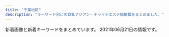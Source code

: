 ```yaml
---
title: "千葉地区"
description: "キーワード別にの巨乳アジアン・チャイナエステ嬢情報をまとめました。"
---
```


新着画像と新着キーワードをまとめています。
2021年06月21日の情報です。

<DmmAffiliateIns />
<KeywordTable
  shops={
    [
    {
        "station": "\u52dd\u7530\u53f0\u99c5\u5357\u53e3",
        "name": "\u7e01",
        "img_links": [
            "http://www.e-niko.work/images/1.jpg",
            "http://www.e-niko.work/images/mobile.jpg",
            "http://www.e-niko.work/images/2.jpg",
            "http://www.e-niko.work/images/news.jpg",
            "http://www.e-niko.work/images/info.jpg",
            "http://www.e-niko.work/images/head.jpg",
            "http://www.e-niko.work/images/interior_t.jpg",
            "http://www.e-niko.work/img/mika1.jpg",
            "http://www.e-niko.work/images/line.png",
            "http://www.e-niko.work/images/int2.png",
            "http://www.e-niko.work/images/ta.jpg",
            "http://www.e-niko.work/images/ac1.png",
            "http://www.e-niko.work/images/int1.png",
            "http://www.e-niko.work/images/tel.jpg",
            "http://www.e-niko.work/img/riri1.jpg",
            "http://www.e-niko.work/images/3.jpg",
            "http://www.e-niko.work/images/4.jpg",
            "http://www.e-niko.work/img/rio1.jpg",
            "http://www.e-niko.work/img/yuri1.jpg",
            "http://www.e-niko.work/images/sys2.png",
            "http://www.e-niko.work/images/staff_t.jpg",
            "http://www.e-niko.work/images/sys1.png"
        ],
        "keywords": {},
        "url": "http://www.e-niko.work/"
    },
    {
        "url": "http://www.lover-esthe.xyz/",
        "img_links": [
            "http://www.lover-esthe.xyz/images/news.jpg",
            "http://www.lover-esthe.xyz/files/024-02.jpg",
            "http://www.lover-esthe.xyz/files/014-02.jpg",
            "http://www.lover-esthe.xyz/files/016-02.jpg",
            "http://www.lover-esthe.xyz/files/025-02.jpg",
            "http://www.lover-esthe.xyz/files/030.jpg",
            "http://www.lover-esthe.xyz/files/017.jpg",
            "http://www.lover-esthe.xyz/files/015-02.jpg",
            "http://www.lover-esthe.xyz/files/014.jpg",
            "http://www.lover-esthe.xyz/files/032.jpg",
            "http://www.lover-esthe.xyz/files/031-02.jpg",
            "http://www.lover-esthe.xyz/files/027.jpg",
            "http://www.lover-esthe.xyz/files/019.jpg",
            "http://www.lover-esthe.xyz/files/018.jpg",
            "http://www.lover-esthe.xyz/files/017-02.jpg",
            "http://www.lover-esthe.xyz/files/033-02.jpg",
            "http://www.lover-esthe.xyz/images/staff_s.png",
            "http://www.lover-esthe.xyz/files/020.jpg",
            "http://www.lover-esthe.xyz/files/033.jpg",
            "http://www.lover-esthe.xyz/files/029-02.jpg",
            "http://www.lover-esthe.xyz/files/027-02.jpg",
            "http://www.lover-esthe.xyz/files/031.jpg",
            "http://www.lover-esthe.xyz/files/020-02.jpg",
            "http://www.lover-esthe.xyz/files/034.jpg",
            "http://www.lover-esthe.xyz/files/032-02.jpg",
            "http://www.lover-esthe.xyz/files/019-02.jpg",
            "http://www.lover-esthe.xyz/files/022-02.jpg",
            "http://www.lover-esthe.xyz/images/link_s.png",
            "http://www.lover-esthe.xyz/files/030-02.jpg",
            "http://www.lover-esthe.xyz/files/034-02.jpg",
            "http://www.lover-esthe.xyz/files/021-02.jpg",
            "http://www.lover-esthe.xyz/files/028-02.jpg",
            "http://www.lover-esthe.xyz/files/023-02.jpg",
            "http://www.lover-esthe.xyz/files/028.jpg",
            "http://www.lover-esthe.xyz/files/016.jpg",
            "http://www.lover-esthe.xyz/files/024.jpg",
            "http://www.lover-esthe.xyz/files/029.jpg",
            "http://www.lover-esthe.xyz/files/022.jpg",
            "http://www.lover-esthe.xyz/files/015.jpg",
            "http://www.lover-esthe.xyz/files/012.jpg",
            "http://www.lover-esthe.xyz/files/012-02.jpg",
            "http://www.lover-esthe.xyz/files/018-02.jpg",
            "http://www.lover-esthe.xyz/files/025.jpg",
            "http://www.lover-esthe.xyz/images/top.png",
            "http://www.lover-esthe.xyz/files/023.jpg",
            "http://www.lover-esthe.xyz/files/021.jpg"
        ],
        "name": "Lover\uff5e\u30e9\u30f4\u30a1\u30fc\uff5e",
        "keywords": {
            "87": 18,
            "86": 14,
            "E": 2,
            "C": 10,
            "88": 2,
            "D": 30,
            "84": 2,
            "83": 6
        },
        "station": "JR\u5343\u8449\u99c5\u5317\u53e3"
    },
    {
        "keywords": {},
        "name": "\u7f8e\u4eba\u9b5a",
        "station": "\u52dd\u7530\u53f0\u99c5\u5357\u53e3",
        "img_links": [
            "http://bierwn.xyz/templets/default/picture/int1.png",
            "http://bierwn.xyz/templets/default/picture/staff_t.jpg",
            "http://bierwn.xyz/uploads/210515/1-210515143535246.jpg",
            "http://bierwn.xyz/uploads/210519/1-2105191K244c4.jpg",
            "http://bierwn.xyz/templets/default/picture/interior_t.jpg",
            "http://bierwn.xyz/templets/default/picture/rec1.png",
            "http://bierwn.xyz/uploads/210515/1-210515143523364.jpg",
            "http://bierwn.xyz/uploads/210429/1-21042ZU54IK.jpg",
            "http://bierwn.xyz/uploads/180905/1-1PZ515095RN.jpg",
            "http://bierwn.xyz/uploads/180906/1-1PZ60934021N.jpg",
            "http://bierwn.xyz/uploads/210519/1-2105191JP33a.jpg",
            "http://bierwn.xyz/uploads/210519/1-2105191K2113E.jpg",
            "http://bierwn.xyz/uploads/210429/1-21042ZU556127.jpg",
            "http://bierwn.xyz/templets/default/picture/tt.jpg",
            "http://bierwn.xyz/templets/default/picture/news.jpg"
        ],
        "url": "http://bierwn.xyz/"
    },
    {
        "img_links": [
            "http://www.heartheart.xyz/uploads/allimg/210605/1-210605155403X8.jpg",
            "http://www.heartheart.xyz/uploads/210605/1-210605154RYX.jpg",
            "http://www.heartheart.xyz/uploads/210605/1-210605154J1633.jpg",
            "http://www.heartheart.xyz/index_files/1615350476-tg.jpg",
            "http://www.heartheart.xyz/index_files/1615354994-interior_t.jpg",
            "http://www.heartheart.xyz/uploads/210607/1-21060GJ511552.jpg",
            "http://www.heartheart.xyz/uploads/allimg/210605/1-21060515534c31.jpg",
            "http://www.heartheart.xyz/uploads/allimg/210605/1-2106051555531Z.jpg",
            "http://www.heartheart.xyz/index_files/1615346033-top.jpg",
            "http://www.heartheart.xyz/uploads/210607/1-21060GJ62bP.jpg",
            "http://www.heartheart.xyz/uploads/210605/1-210605155023J9.jpg",
            "http://www.heartheart.xyz/index_files/1615344873-headpm.jpg",
            "http://www.heartheart.xyz/uploads/allimg/210605/1-21060515541X60.jpg",
            "http://www.heartheart.xyz/uploads/210607/1-21060GJ61O50.jpg",
            "http://www.heartheart.xyz/index_files/1615349416-pickup.jpg",
            "http://www.heartheart.xyz/uploads/210605/1-210605155101N8.jpg",
            "http://www.heartheart.xyz/uploads/210605/1-2106051549544c.jpg",
            "http://www.heartheart.xyz/index_files/1615346254-staff.jpg",
            "http://www.heartheart.xyz/uploads/allimg/210605/1-210605155430b8.jpg",
            "http://www.heartheart.xyz/index_files/1615344802-headpc.jpg",
            "http://www.heartheart.xyz/uploads/210607/1-21060GJ500163.jpg",
            "http://www.heartheart.xyz/index_files/1615349518-pickupb.png",
            "http://www.heartheart.xyz/index_files/1615347885-news.jpg",
            "http://www.heartheart.xyz/index_files/pagetop.png",
            "http://www.heartheart.xyz/uploads/210605/1-210605154KQ08.jpg",
            "http://www.heartheart.xyz/index_files/1615346279-interior.jpg"
        ],
        "keywords": {},
        "url": "http://www.heartheart.xyz/",
        "station": "JR\u6d25\u7530\u6cbc\u99c5\u5317\u53e3",
        "name": "\u30b9\u30c8\u30ed\u30d9\u30ea\u30fc"
    },
    {
        "station": "\u516b\u5343\u4ee3\u53f0\u99c5\u6771\u53e3",
        "name": "\u30b7\u30fc\u30af\u30ec\u30c3\u30c8\u30c7\u30fc\u30c8",
        "img_links": [
            "http://flower-esthe.net/img/st6.jpg",
            "http://flower-esthe.net/img/f1.jpg",
            "http://flower-esthe.net/img/st2.jpg",
            "http://flower-esthe.net/img/stt1.jpg",
            "http://flower-esthe.net/img/t5.jpg",
            "http://flower-esthe.net/img/sm.jpg",
            "http://flower-esthe.net/img/noo.png",
            "http://flower-esthe.net/img/r2.jpg",
            "http://flower-esthe.net/img/stt3.jpg",
            "http://flower-esthe.net/img/nosta.jpg",
            "http://flower-esthe.net/img/r1.jpg",
            "http://flower-esthe.net/img/t3.jpg",
            "http://flower-esthe.net/img/st7.jpg",
            "http://flower-esthe.net/img/t4.jpg",
            "http://flower-esthe.net/img/st3.jpg",
            "http://flower-esthe.net/img/t6.jpg",
            "http://flower-esthe.net/img/t1.jpg",
            "http://flower-esthe.net/img/top1.jpg",
            "http://flower-esthe.net/img/r4.jpg",
            "http://flower-esthe.net/img/st8.jpg",
            "http://flower-esthe.net/img/t2.jpg",
            "http://flower-esthe.net/img/st1.jpg",
            "http://flower-esthe.net/img/r3.jpg",
            "http://flower-esthe.net/img/st4.jpg",
            "http://flower-esthe.net/img/no.png"
        ],
        "keywords": {
            "E": 2,
            "87": 1,
            "D": 2,
            "88": 1,
            "C": 1,
            "86": 3
        },
        "url": "http://flower-esthe.net/"
    },
    {
        "station": "JR\u897f\u5343\u8449\u99c5\u5357\u53e3",
        "keywords": {},
        "url": "http://pareo.ests.jp/",
        "img_links": [],
        "name": "PAREO\u30fb\u30d1\u30ec\u30aa"
    },
    {
        "url": "http://guyutie.xyz/",
        "img_links": [
            "http://guyutie.xyz/uploads/210423/1-210423100551V0.jpg",
            "http://guyutie.xyz/uploads/210423/1-2104231005135E.jpg",
            "http://guyutie.xyz/index_files/room2.jpg",
            "http://guyutie.xyz/index_files/room3.jpg",
            "http://guyutie.xyz/uploads/210423/1-2104231005262O.jpg",
            "http://guyutie.xyz/uploads/210423/1-210423100539134.jpg",
            "http://guyutie.xyz/index_files/room4.jpg",
            "http://guyutie.xyz/index_files/room1.jpg"
        ],
        "station": "\u5343\u8449\u4e2d\u592e\u99c5\u897f\u53e3",
        "keywords": {
            "90": 4,
            "E": 8,
            "D": 4,
            "88": 4,
            "F": 4,
            "92": 8
        },
        "name": "\u732b\u3061\u3083\u3093"
    },
    {
        "station": "\u5343\u8449\u4e2d\u592e\u99c5\u6771\u53e3",
        "url": "http://moeai.est888.com/",
        "keywords": {
            "E": 6,
            "89": 5,
            "D": 3,
            "92": 2,
            "90": 2
        },
        "img_links": [
            "http://moeai.est888.com/css/staff/staff11-a.jpg",
            "http://moeai.est888.com/css/osusume-09.jpg",
            "http://moeai.est888.com/css/staff/staff004.jpg",
            "http://moeai.est888.com/css/staff/staff01.jpg",
            "http://moeai.est888.com/css/nav/nav-004.png",
            "http://moeai.est888.com/css/tel02.png",
            "http://moeai.est888.com/css/staff/staff005-a.jpg",
            "http://moeai.est888.com/css/staff/staff08-a.jpg",
            "http://moeai.est888.com/css/staff/staff09-a.jpg",
            "http://moeai.est888.com/css/top-right02.jpg",
            "http://moeai.est888.com/css/nav/nav-001.png",
            "http://moeai.est888.com/css/staff/staff07.jpg",
            "http://moeai.est888.com/css/staff/staff07-a.jpg",
            "http://moeai.est888.com/css/staff/staff004-a.jpg",
            "http://moeai.est888.com/css/staff/staff13.jpg",
            "http://moeai.est888.com/css/staff/staff09.jpg",
            "http://moeai.est888.com/css/staff/staff01-a.jpg",
            "http://moeai.est888.com/css/staff/staff10.jpg",
            "http://moeai.est888.com/css/staff/staff13-a.jpg",
            "http://moeai.est888.com/css/staff/staff11.jpg",
            "http://moeai.est888.com/css/staff/staff08.jpg",
            "http://moeai.est888.com/css/nav/nav-002.png",
            "http://moeai.est888.com/css/staff/staff005.jpg",
            "http://moeai.est888.com/css/nav/nav-003.png",
            "http://moeai.est888.com/css/nav/nav-005.png",
            "http://moeai.est888.com/css/nav/nav-006.png",
            "http://moeai.est888.com/css/staff/staff10-a.jpg"
        ],
        "name": "Sweet -\u30b9\u30a6\u30a3\u30fc\u30c8-"
    },
    {
        "img_links": [
            "http://www.oggi.relaxmens.com/img/stt.jpg",
            "http://www.oggi.relaxmens.com/img/top01.png",
            "http://www.oggi.relaxmens.com/img/nav-003.png",
            "http://www.oggi.relaxmens.com/img/nav-006.png",
            "http://www.oggi.relaxmens.com/img/stb.jpg",
            "http://www.oggi.relaxmens.com/img/nav-004.png",
            "http://www.oggi.relaxmens.com/img/nav-002.png",
            "http://www.oggi.relaxmens.com/files/016.jpg",
            "http://www.oggi.relaxmens.com/files/001.jpg",
            "http://www.oggi.relaxmens.com/img/nav-001.png",
            "http://www.oggi.relaxmens.com/img/nav-005.png",
            "http://www.oggi.relaxmens.com/files/017.jpg",
            "http://www.oggi.relaxmens.com/files/015.jpg",
            "http://www.oggi.relaxmens.com/img/tel.png"
        ],
        "url": "http://www.oggi.relaxmens.com/",
        "name": "\u691b \uff5e\u3082\u307f\u3058\uff5e",
        "station": "JR\u7a32\u6bdb\u99c5\u6771\u53e3",
        "keywords": {
            "86": 1,
            "87": 3,
            "D": 4
        }
    },
    {
        "keywords": {
            "86": 4,
            "87": 18,
            "C": 24,
            "85": 2,
            "D": 22,
            "84": 2
        },
        "name": "\u30e9\u30d6\u30b2\u30fc\u30e0",
        "img_links": [
            "http://www.lovegame.iesjp.com/files/041-02.jpg",
            "http://www.lovegame.iesjp.com/files/025.jpg",
            "http://www.lovegame.iesjp.com/files/024.jpg",
            "http://www.lovegame.iesjp.com/files/002.jpg",
            "http://www.lovegame.iesjp.com/files/013.jpg",
            "http://www.lovegame.iesjp.com/files/025-02.jpg",
            "http://www.lovegame.iesjp.com/files/040.jpg",
            "http://www.lovegame.iesjp.com/files/002-02.jpg",
            "http://www.lovegame.iesjp.com/files/052-02.jpg",
            "http://www.lovegame.iesjp.com/files/050-02.jpg",
            "http://www.lovegame.iesjp.com/files/050.jpg",
            "http://www.lovegame.iesjp.com/files/024-02.jpg",
            "http://www.lovegame.iesjp.com/images/slider/2.jpg",
            "http://www.lovegame.iesjp.com/files/049-02.jpg",
            "http://www.lovegame.iesjp.com/files/049.jpg",
            "http://www.lovegame.iesjp.com/images/slider/1.jpg",
            "http://www.lovegame.iesjp.com/files/040-02.jpg",
            "http://www.lovegame.iesjp.com/files/048.jpg",
            "http://www.lovegame.iesjp.com/files/026.jpg",
            "http://www.lovegame.iesjp.com/files/048-02.jpg",
            "http://www.lovegame.iesjp.com/files/029-02.jpg",
            "http://www.lovegame.iesjp.com/images/slider/3.jpg",
            "http://www.lovegame.iesjp.com/files/052.jpg",
            "http://www.lovegame.iesjp.com/img/btn_side_mobile.jpg",
            "http://www.lovegame.iesjp.com/img/tel.png",
            "http://www.lovegame.iesjp.com/files/026-02.jpg",
            "http://www.lovegame.iesjp.com/img/ttl_news.png",
            "http://www.lovegame.iesjp.com/files/046.jpg",
            "http://www.lovegame.iesjp.com/img/ttl_info.png",
            "http://www.lovegame.iesjp.com/files/013-02.jpg",
            "http://www.lovegame.iesjp.com/files/041.jpg",
            "http://www.lovegame.iesjp.com/files/029.jpg",
            "http://www.lovegame.iesjp.com/img/goback.jpg",
            "http://www.lovegame.iesjp.com/img/btn_blog.png",
            "http://www.lovegame.iesjp.com/img/pickup.jpg",
            "http://www.lovegame.iesjp.com/files/046-02.jpg"
        ],
        "station": "JR\u7a32\u6bdb\u99c5\u6771\u53e3",
        "url": "http://www.lovegame.iesjp.com/"
    },
    {
        "url": "http://www.shimai.mensnv.com/",
        "name": "\u59c9\u59b9",
        "img_links": [
            "http://www.shimai.mensnv.com/images/s_top_therapist.png",
            "http://www.shimai.mensnv.com/images/m1.jpg",
            "http://www.shimai.mensnv.com/images/slider-img002.jpg",
            "http://www.shimai.mensnv.com/images/m2.jpg",
            "http://www.shimai.mensnv.com/files/002.jpg",
            "http://www.shimai.mensnv.com/images/slider-img001.jpg",
            "http://www.shimai.mensnv.com/images/m3.jpg",
            "http://www.shimai.mensnv.com/files/003.jpg",
            "http://www.shimai.mensnv.com/files/010.jpg",
            "http://www.shimai.mensnv.com/images/s_message.png",
            "http://www.shimai.mensnv.com/images/m4.jpg",
            "http://www.shimai.mensnv.com/files/011.jpg",
            "http://www.shimai.mensnv.com/files/014.jpg",
            "http://www.shimai.mensnv.com/images/s_news.png",
            "http://www.shimai.mensnv.com/images/m6.jpg",
            "http://www.shimai.mensnv.com/images/s_pickup.png",
            "http://www.shimai.mensnv.com/files/015.jpg"
        ],
        "keywords": {
            "87": 16,
            "85": 8,
            "88": 8,
            "C": 16,
            "D": 32,
            "86": 16
        },
        "station": "\u52dd\u7530\u53f0\u99c5\u5357\u53e3"
    },
    {
        "keywords": {
            "88": 12,
            "E": 36,
            "86": 12,
            "92": 12,
            "C": 24,
            "D": 24,
            "90": 24,
            "91": 12
        },
        "name": "\u30c1\u30a7\u30ea\u30fc",
        "url": "http://cherry.estheya.com/",
        "img_links": [
            "http://cherry.estheya.com/css/staff/staff012-b.jpg",
            "http://cherry.estheya.com/css/nav/nav-0004.jpg",
            "http://cherry.estheya.com/css/staff/staff013-a.jpg",
            "http://cherry.estheya.com/css/staff/staff07-a.jpg",
            "http://cherry.estheya.com/css/cam00001.jpg",
            "http://cherry.estheya.com/css/staff/staff013-d.jpg",
            "http://cherry.estheya.com/css/staff/staff007-c.jpg",
            "http://cherry.estheya.com/css/staff/staff005-c.jpg",
            "http://cherry.estheya.com/css/staff/staff00005-b.jpg",
            "http://cherry.estheya.com/css/staff/staff013-c.jpg",
            "http://cherry.estheya.com/css/staff/staff007-a.jpg",
            "http://cherry.estheya.com/css/staff/staff00005-a.jpg",
            "http://cherry.estheya.com/css/nav/nav-006.jpg",
            "http://cherry.estheya.com/css/staff/staff011-a.jpg",
            "http://cherry.estheya.com/css/staff/staff0012-c.jpg",
            "http://cherry.estheya.com/css/staff/staff011-b.jpg",
            "http://cherry.estheya.com/css/staff/staff0000004-a.jpg",
            "http://cherry.estheya.com/css/staff/staff011-c.jpg",
            "http://cherry.estheya.com/css/staff/staff007-b.jpg",
            "http://cherry.estheya.com/css/nav/nav-00002.jpg",
            "http://cherry.estheya.com/css/head01.jpg",
            "http://cherry.estheya.com/css/staff/staff012-a.jpg",
            "http://cherry.estheya.com/css/staff/staff013-b.jpg",
            "http://cherry.estheya.com/css/nav/nav-00003.jpg",
            "http://cherry.estheya.com/css/nav/nav-0001.jpg",
            "http://cherry.estheya.com/css/tel.png",
            "http://cherry.estheya.com/css/nav/nav-0005.jpg",
            "http://cherry.estheya.com/css/top003.jpg"
        ],
        "station": "JR\u56db\u8857\u9053\u99c5\u5317\u53e3"
    },
    {
        "img_links": [
            "http://www.sakura-relax.xyz/files/032.jpg",
            "http://www.sakura-relax.xyz/files/031.jpg",
            "http://www.sakura-relax.xyz/images/m4.jpg",
            "http://www.sakura-relax.xyz/files/011-02.jpg",
            "http://www.sakura-relax.xyz/images/m1.jpg",
            "http://www.sakura-relax.xyz/files/033.jpg",
            "http://www.sakura-relax.xyz/images/rsubt1.png",
            "http://www.sakura-relax.xyz/images/slider-img002.jpg",
            "http://www.sakura-relax.xyz/files/030-02.jpg",
            "http://www.sakura-relax.xyz/images/m6.jpg",
            "http://www.sakura-relax.xyz/images/rsubt5.png",
            "http://www.sakura-relax.xyz/images/rsubt7.png",
            "http://www.sakura-relax.xyz/images/b-online.png",
            "http://www.sakura-relax.xyz/photo_news/upimg/72004608f828daf47e_0.jpg",
            "http://www.sakura-relax.xyz/files/034.jpg",
            "http://www.sakura-relax.xyz/images/b-tel.png",
            "http://www.sakura-relax.xyz/photo_news/upimg/826735f59e51ce9198_0.jpg",
            "http://www.sakura-relax.xyz/photo_news/upimg/96987600678235ec58_0.jpg",
            "http://www.sakura-relax.xyz/photo_news/upimg/190185eb4f804163a1_0.jpg",
            "http://www.sakura-relax.xyz/images/m3.jpg",
            "http://www.sakura-relax.xyz/photo_news/upimg/722845f04113e12e26_0.jpg",
            "http://www.sakura-relax.xyz/files/032-02.jpg",
            "http://www.sakura-relax.xyz/files/031-02.jpg",
            "http://www.sakura-relax.xyz/files/034-02.jpg",
            "http://www.sakura-relax.xyz/images/tel2.png",
            "http://www.sakura-relax.xyz/images/slider-img001.jpg",
            "http://www.sakura-relax.xyz/photo_news/upimg/779835eabd0b716dfc_0.jpg",
            "http://www.sakura-relax.xyz/images/rsubt6.png",
            "http://www.sakura-relax.xyz/files/030.jpg",
            "http://www.sakura-relax.xyz/files/033-02.jpg",
            "http://www.sakura-relax.xyz/images/rsubt4.png",
            "http://www.sakura-relax.xyz/images/m2.jpg",
            "http://www.sakura-relax.xyz/photo_news/upimg/827105ecc9fb6cdf66_0.jpg",
            "http://www.sakura-relax.xyz/files/011.jpg",
            "http://www.sakura-relax.xyz/images/rsubt3.png",
            "http://www.sakura-relax.xyz/photo_news/upimg/215885f1a37aac2e3e_0.jpg",
            "http://www.sakura-relax.xyz/images/rsubt2.png",
            "http://www.sakura-relax.xyz/photo_news/upimg/540985f71445468556_0.jpg"
        ],
        "keywords": {
            "E": 24,
            "D": 24,
            "90": 8,
            "\u30bb\u30af\u30b7\u30fc": 6,
            "89": 16,
            "\u4e73": 12,
            "\u5de8\u4e73": 12,
            "87": 24
        },
        "station": "JR\u56db\u8857\u9053\u99c5\u5317\u53e3",
        "url": "http://www.sakura-relax.xyz/",
        "name": "\u685c"
    },
    {
        "img_links": [],
        "keywords": {},
        "station": "\u5343\u8449\u4e2d\u592e\u99c5\u6771\u53e3",
        "url": "http://smile.oks.bz/",
        "name": "Smile\u30fb\u30b9\u30de\u30a4\u30eb"
    },
    {
        "img_links": [
            "http://n-rlx.com/images/index_23.jpg",
            "http://n-rlx.com/images/qr20190828190925748.png",
            "http://n-rlx.com/girl/010.jpg",
            "http://n-rlx.com/images/staff_11.jpg",
            "http://n-rlx.com/images/index_06.jpg",
            "http://n-rlx.com/images/index_05.jpg",
            "http://n-rlx.com/girl/011.jpg",
            "http://n-rlx.com/images/index_03.jpg",
            "http://n-rlx.com/images/rec_11.jpg",
            "http://n-rlx.com/girl/011a.jpg",
            "http://n-rlx.com/images/info_11.jpg",
            "http://n-rlx.com/images/index_16.jpg",
            "http://n-rlx.com/images/index_01.jpg",
            "http://n-rlx.com/girl/00.jpg",
            "http://n-rlx.com/images/index_11.jpg",
            "http://n-rlx.com/images/info.jpg",
            "http://n-rlx.com/images/index_07.jpg",
            "http://n-rlx.com/images/index_02.jpg",
            "http://n-rlx.com/images/index_22.jpg",
            "http://n-rlx.com/girl/012a.jpg",
            "http://n-rlx.com/girl/013a.jpg",
            "http://n-rlx.com/images/rec.jpg",
            "http://n-rlx.com/images/index_04.jpg",
            "http://n-rlx.com/girl/012.jpg",
            "http://n-rlx.com/girl/013.jpg",
            "http://n-rlx.com/images/03.jpg"
        ],
        "station": "JR\u6d25\u7530\u6cbc\u99c5\u5317\u53e3",
        "keywords": {},
        "name": "\u30c0\u30a4\u30e4\u30e2\u30f3\u30c9",
        "url": "http://n-rlx.com/"
    },
    {
        "url": "http://aroma-relax.pink/",
        "img_links": [
            "http://aroma-relax.pink/images/cg011.jpg",
            "http://aroma-relax.pink/images/r2.jpg",
            "http://aroma-relax.pink/link/menlog.jpg",
            "http://aroma-relax.pink/images/cg05.jpg",
            "http://aroma-relax.pink/images/cg02.jpg",
            "http://aroma-relax.pink/images/top.jpg",
            "http://aroma-relax.pink/images/cg03.jpg",
            "http://aroma-relax.pink/images/r1.jpg",
            "http://aroma-relax.pink/images/cg01.jpg"
        ],
        "name": "\u6e80\u8db3",
        "keywords": {},
        "station": "JR\u4f50\u5009\u99c5\u5317\u53e3"
    },
    {
        "url": "http://www.relax-leo.com/",
        "name": "Leo",
        "keywords": {
            "C": 9,
            "86": 8,
            "85": 24,
            "D": 4,
            "87": 4
        },
        "station": "\u52dd\u7530\u53f0\u99c5\u5357\u53e3",
        "img_links": [
            "http://www.relax-leo.com/files/011-03.jpg",
            "http://www.relax-leo.com/files/026-02.jpg",
            "http://www.relax-leo.com/files/026-03.jpg",
            "http://www.relax-leo.com/files/023-03.jpg",
            "http://www.relax-leo.com/img/top/img_service_04.png",
            "http://www.relax-leo.com/files/018.jpg",
            "http://www.relax-leo.com/thumbnails/015.jpg",
            "http://www.relax-leo.com/img/material/gm2_rollout.png",
            "http://www.relax-leo.com/files/019-02.jpg",
            "http://www.relax-leo.com/files/008.jpg",
            "http://www.relax-leo.com/img/material/p7_ct1.png",
            "http://www.relax-leo.com/files/015-02.jpg",
            "http://www.relax-leo.com/files/019.jpg",
            "http://www.relax-leo.com/i/img/operation/img_service_03.png",
            "http://www.relax-leo.com/files/015.jpg",
            "http://www.relax-leo.com/files/011.jpg",
            "http://www.relax-leo.com/img/material/p3_ct2.png",
            "http://www.relax-leo.com/files/021-03.jpg",
            "http://www.relax-leo.com/img/material/frames.png",
            "http://www.relax-leo.com/thumbnails/009.jpg",
            "http://www.relax-leo.com/files/009.jpg",
            "http://www.relax-leo.com/files/018-03.jpg",
            "http://www.relax-leo.com/img/material/gm4_rollout.png",
            "http://www.relax-leo.com/img/top/img_service_01.png",
            "http://www.relax-leo.com/files/009-02.jpg",
            "http://www.relax-leo.com/thumbnails/023.jpg",
            "http://www.relax-leo.com/thumbnails/008.jpg",
            "http://www.relax-leo.com/files/008-03.jpg",
            "http://www.relax-leo.com/img/material/top_t5.png",
            "http://www.relax-leo.com/files/021.jpg",
            "http://www.relax-leo.com/files/015-03.jpg",
            "http://www.relax-leo.com/img/material/top_t4.png",
            "http://www.relax-leo.com/files/010.jpg",
            "http://www.relax-leo.com/files/010-02.jpg",
            "http://www.relax-leo.com/img/material/top_t1.png",
            "http://www.relax-leo.com/img/material/gm5_rollout.png",
            "http://www.relax-leo.com/files/010-03.jpg",
            "http://www.relax-leo.com/i/img/operation/img_service_02.png",
            "http://www.relax-leo.com/files/023.jpg",
            "http://www.relax-leo.com/img/material/age.png",
            "http://www.relax-leo.com/img/material/top_t2.png",
            "http://www.relax-leo.com/img/material/p5_ct1.png",
            "http://www.relax-leo.com/img/top/img_service_02.png",
            "http://www.relax-leo.com/img/top/img_service_03.png",
            "http://www.relax-leo.com/img/material/frameback.png",
            "http://www.relax-leo.com/i/img/operation/img_service_04.png",
            "http://www.relax-leo.com/i/img/operation/img_service_01.png",
            "http://www.relax-leo.com/img/material/gm6_rollout.png",
            "http://www.relax-leo.com/thumbnails/019.jpg",
            "http://www.relax-leo.com/img/material/top_t3.png",
            "http://www.relax-leo.com/files/008-02.jpg",
            "http://www.relax-leo.com/files/021-02.jpg",
            "http://www.relax-leo.com/files/026.jpg",
            "http://www.relax-leo.com/files/009-03.jpg",
            "http://www.relax-leo.com/img/material/p3_ct1.png",
            "http://www.relax-leo.com/img/material/gm1_rollout.png",
            "http://www.relax-leo.com/thumbnails/010.jpg",
            "http://www.relax-leo.com/img/material/p2_ct1.png",
            "http://www.relax-leo.com/files/018-02.jpg",
            "http://www.relax-leo.com/index4.jpg",
            "http://www.relax-leo.com/img/material/camp20201027.jpg",
            "http://www.relax-leo.com/files/019-03.jpg",
            "http://www.relax-leo.com/img/material/att.png",
            "http://www.relax-leo.com/files/023-02.jpg",
            "http://www.relax-leo.com/img/material/gm3_rollout.png",
            "http://www.relax-leo.com/thumbnails/026.jpg",
            "http://www.relax-leo.com/thumbnails/011.jpg",
            "http://www.relax-leo.com/files/011-02.jpg",
            "http://www.relax-leo.com/thumbnails/021.jpg",
            "http://www.relax-leo.com/img/material/top_pickback.png",
            "http://www.relax-leo.com/img/material/p4_ct1.png",
            "http://www.relax-leo.com/img/material/backlistbtn.png",
            "http://www.relax-leo.com/thumbnails/018.jpg"
        ]
    },
    {
        "name": "\u7f8e\u9b54\u5973",
        "url": "http://yureloyuli.xyz/",
        "station": "\u9ad8\u6839\u6728\u6238\u99c5\u5317\u53e3",
        "img_links": [
            "http://yureloyuli.xyz/static/picture/info_text.jpg",
            "http://yureloyuli.xyz/uploads/210308/1-21030Q02F2R6.jpg",
            "http://yureloyuli.xyz/uploads/200324/1-20032409411K31.jpg",
            "http://yureloyuli.xyz/static/picture/girls-bar.png",
            "http://yureloyuli.xyz/uploads/200912/1-200912104044951.jpg",
            "http://yureloyuli.xyz/static/picture/bar-inte.png",
            "http://yureloyuli.xyz/static/picture/info2.jpg",
            "http://yureloyuli.xyz/uploads/200218/1-20021Q20511212.jpg",
            "http://yureloyuli.xyz/uploads/200206/1-20020616251Q12.jpg",
            "http://yureloyuli.xyz/static/picture/info1.jpg",
            "http://yureloyuli.xyz/uploads/210218/1-21021Q55420226.jpg",
            "http://yureloyuli.xyz/uploads/201113/1-201113153614922.jpg",
            "http://yureloyuli.xyz/uploads/200722/1-200H215404S47.jpg",
            "http://yureloyuli.xyz/uploads/210204/1-210204142K0J1.jpg",
            "http://yureloyuli.xyz/uploads/210504/1-21050415192X16.jpg",
            "http://yureloyuli.xyz/uploads/200706/1-200F6092015B8.jpg",
            "http://yureloyuli.xyz/uploads/200317/1-20031F92052106.jpg",
            "http://yureloyuli.xyz/static/picture/bar-infomation.png",
            "http://yureloyuli.xyz/static/picture/bar-girls.png",
            "http://yureloyuli.xyz/static/picture/bar-news.png",
            "http://yureloyuli.xyz/uploads/200228/1-20022P91635N0.jpg",
            "http://yureloyuli.xyz/uploads/210102/1-210102131F3W2.jpg",
            "http://yureloyuli.xyz/uploads/200326/1-200326091KT30.jpg"
        ],
        "keywords": {
            "88": 2,
            "C": 3,
            "84": 4,
            "85": 6,
            "D": 11,
            "86": 2
        }
    },
    {
        "url": "https://eve.iest.info/",
        "station": "\u4eac\u6210\u5343\u8449\u4e2d\u592e\u99c5\u897f\u53e3",
        "keywords": {
            "85": 1,
            "D": 5,
            "83": 1,
            "86": 3
        },
        "name": "\u30a4\u30d6",
        "img_links": [
            "https://eve.iest.info/photos/sites/86/2021/05/2021052002130412.jpg",
            "https://eve.iest.info/images/top.jpg",
            "https://eve.iest.info/photos/sites/86/2020/12/2020120704342237.jpg",
            "https://eve.iest.info/images/mobile.jpg",
            "https://eve.iest.info/photos/sites/86/2020/12/2020120704342315.jpg",
            "https://eve.iest.info/photos/sites/86/2020/12/2020120704342160.jpg",
            "https://eve.iest.info/photos/sites/86/2021/05/2021053001581747.jpg",
            "https://eve.iest.info/photos/sites/86/2020/12/2020121105320296.jpg",
            "https://eve.iest.info/photos/sites/86/2020/12/202012070434226.jpg",
            "https://eve.iest.info/images/s_news.jpg",
            "https://eve.iest.info/photos/sites/86/2021/02/2021021805312762.jpg",
            "https://eve.iest.info/images/s_staff.jpg"
        ]
    },
    {
        "name": "\u9759\u5fc3\u5802\uff5e\u30bb\u30a4\u30b7\u30f3\u30c9\u30a6\uff5e",
        "url": "http://www.es-goi.click/",
        "station": "JR\u4e94\u4e95\u99c5\u6771\u53e3",
        "keywords": {},
        "img_links": [
            "http://www.es-goi.click/images/head.jpg",
            "http://www.es-goi.click/images/int1.jpg",
            "http://www.es-goi.click/images/mobile.jpg",
            "http://www.es-goi.click/images/interior_t.jpg",
            "http://www.es-goi.click/img/hana1.jpg",
            "http://www.es-goi.click/img/rika1.jpg",
            "http://www.es-goi.click/images/2.jpg",
            "http://www.es-goi.click/images/int2.jpg",
            "http://www.es-goi.click/images/4.jpg",
            "http://www.es-goi.click/images/sys5.jpg",
            "http://www.es-goi.click/images/staff_t.jpg",
            "http://www.es-goi.click/images/line.jpg",
            "http://www.es-goi.click/images/sys3.jpg",
            "http://www.es-goi.click/images/info.jpg",
            "http://www.es-goi.click/images/tr.jpg",
            "http://www.es-goi.click/img/yuri1.jpg",
            "http://www.es-goi.click/images/sys2.jpg",
            "http://www.es-goi.click/img/emi1.jpg",
            "http://www.es-goi.click/images/news.jpg",
            "http://www.es-goi.click/images/sys4.jpg",
            "http://www.es-goi.click/images/1.jpg",
            "http://www.es-goi.click/images/3.jpg",
            "http://www.es-goi.click/images/sys1.jpg"
        ]
    },
    {
        "url": "http://www.yumegogoti.mensest.com/",
        "name": "\u5922\u5fc3\u5730",
        "keywords": {
            "86": 3,
            "D": 4,
            "C": 17,
            "87": 3
        },
        "station": "JR\u4e94\u4e95\u99c5\u897f\u53e3",
        "img_links": [
            "http://www.yumegogoti.mensest.com/files/003-02.jpg",
            "http://www.yumegogoti.mensest.com/files/004-02.jpg",
            "http://www.yumegogoti.mensest.com/files/005.jpg",
            "http://www.yumegogoti.mensest.com/images/movie.jpg",
            "http://www.yumegogoti.mensest.com/images/slider/1.jpg",
            "http://www.yumegogoti.mensest.com/files/001-02.jpg",
            "http://www.yumegogoti.mensest.com/images/guide.jpg",
            "http://www.yumegogoti.mensest.com/files/005-02.jpg",
            "http://www.yumegogoti.mensest.com/images/shop/shop01.jpg",
            "http://www.yumegogoti.mensest.com/images/shop/shop03.jpg",
            "http://www.yumegogoti.mensest.com/files/006.jpg",
            "http://www.yumegogoti.mensest.com/images/tel.png",
            "http://www.yumegogoti.mensest.com/images/slider/2.jpg",
            "http://www.yumegogoti.mensest.com/images/link.jpg",
            "http://www.yumegogoti.mensest.com/files/004.jpg",
            "http://www.yumegogoti.mensest.com/images/slider/3.jpg",
            "http://www.yumegogoti.mensest.com/files/003.jpg",
            "http://www.yumegogoti.mensest.com/files/002-02.jpg",
            "http://www.yumegogoti.mensest.com/files/006-02.jpg",
            "http://www.yumegogoti.mensest.com/images/shop/shop05.jpg",
            "http://www.yumegogoti.mensest.com/images/staff01.jpg",
            "http://www.yumegogoti.mensest.com/images/shop/shop02.jpg",
            "http://www.yumegogoti.mensest.com/files/001.jpg",
            "http://www.yumegogoti.mensest.com/files/002.jpg",
            "http://www.yumegogoti.mensest.com/images/shop/shop04.jpg"
        ]
    },
    {
        "img_links": [
            "http://www.miyu-est.com/images/staff/miho.jpg",
            "http://www.miyu-est.com/images/s-3/3-4.jpg",
            "http://www.miyu-est.com/images/staff/naomi.jpg",
            "http://www.miyu-est.com/images/staff/s2.jpg",
            "http://www.miyu-est.com/images/r-5.jpg",
            "http://www.miyu-est.com/images/r-2.jpg",
            "http://www.miyu-est.com/images/newtit.jpg",
            "http://www.miyu-est.com/images/top.jpg",
            "http://www.miyu-est.com/images/staff/nana.jpg",
            "http://www.miyu-est.com/images/mobile.png",
            "http://www.miyu-est.com/images/9.jpg",
            "http://www.miyu-est.com/images/r-1.jpg",
            "http://www.miyu-est.com/images/staff/jinmi.jpg",
            "http://www.miyu-est.com/images/10.jpg",
            "http://www.miyu-est.com/images/r-3.jpg",
            "http://www.miyu-est.com/images/staff/harumi.jpg",
            "http://www.miyu-est.com/images/3.jpg",
            "http://www.miyu-est.com/images/staff/sora.jpg",
            "http://www.miyu-est.com/images/r-4.jpg",
            "http://www.miyu-est.com/images/s-2/2-4.jpg",
            "http://www.miyu-est.com/images/r-6.jpg",
            "http://www.miyu-est.com/images/titestaff.png"
        ],
        "keywords": {
            "87": 1,
            "F": 1
        },
        "name": "\u7f8e\u512a",
        "url": "http://www.miyu-est.com/",
        "station": "\u7fd2\u5fd7\u91ce\u99c5"
    },
    {
        "url": "https://beautytime.space/",
        "keywords": {},
        "img_links": [
            "https://beautytime.space/wp-content/uploads/elementor/thumbs/rina3-ozcekvwkqdljmcxrlasoi6p0ed9pcrmhowb1olewao.jpg",
            "https://beautytime.space/wp-content/uploads/2020/10/mmexport1604140517606.jpg",
            "https://beautytime.space/wp-content/uploads/2020/10/DSC08765-scaled.jpg",
            "https://beautytime.space/wp-content/uploads/elementor/thumbs/staff4-1-owelqgr00ctf493ev3w1zjia2cihf8zxnq49xc9hc0.png",
            "https://beautytime.space/wp-content/uploads/2021/02/\u4fa1\u683c\u886820210203.png",
            "https://beautytime.space/wp-content/uploads/2020/10/\u30a2\u30af\u30bb\u30b9\u30eb\u30fc\u30c81-1024x489.png",
            "https://beautytime.space/wp-content/uploads/elementor/thumbs/yuka-p50lu8ddrj4jzit1n7g1xcrmco1jnmazdqu6br4cn4.jpg",
            "https://beautytime.space/wp-content/uploads/elementor/thumbs/ai-p80k724p4trgk3fhd2enzcl1yl8t5tncq55hdgwq2o.jpg",
            "https://beautytime.space/wp-content/uploads/2021/02/\u30ad\u30e3\u30f3\u30da\u30fc\u30f34-2-768x543.png",
            "https://beautytime.space/wp-content/uploads/elementor/thumbs/ayumi-p1e4ai767xx5vz0xcqd8l3yfna7x76gyoesoburif4.jpg",
            "https://beautytime.space/wp-content/uploads/elementor/thumbs/staff1-owelm8h5970yvf8lka2hrlxltxd0sa7f2sfm6ij9c0.jpg",
            "https://beautytime.space/wp-content/uploads/2020/10/\u30a2\u30af\u30bb\u30b9\u30eb\u30fc\u30c82-1024x485.png",
            "https://beautytime.space/wp-content/uploads/2020/10/\u30a2\u30af\u30bb\u30b9\u30eb\u30fc\u30c83-1024x483.png",
            "https://beautytime.space/wp-content/uploads/2020/11/\u30ed\u30d3\u30fc20201113.jpg",
            "https://yoga.oceanwp.org/wp-content/uploads/2016/09/avatar.jpg"
        ],
        "name": "\u30d3\u30e5\u30fc\u30c6\u30a3\u30fc\u30bf\u30a4\u30e0",
        "station": "\u5317\u7fd2\u5fd7\u91ce\u99c5"
    },
    {
        "img_links": [
            "http://m-relax.net/cocosia/images/c-interior.png",
            "http://m-relax.net/cocosia/sp/images/bar-twitter.png",
            "http://m-relax.net/cocosia/images/c-top.png",
            "http://m-relax.net/cocosia/images/b-tel.png",
            "http://m-relax.net/cocosia/images/bar-newface.png",
            "http://m-relax.net/cocosia/sp/images/bar-contact.png",
            "http://m-relax.net/cocosia/images/bar-interior.png",
            "http://m-relax.net/cocosia/images/bar-cam.png",
            "http://m-relax.net/cocosia/staff/s-aya.jpg",
            "http://m-relax.net/cocosia/staff/s-mika.jpg",
            "http://m-relax.net/cocosia/images/c-therapist.png",
            "http://m-relax.net/cocosia/staff/s-mie.jpg",
            "http://m-relax.net/cocosia/images/tennai2.jpg",
            "http://m-relax.net/cocosia/images/bar-therapist.png",
            "http://m-relax.net/cocosia/images/b-taisaku.png",
            "http://m-relax.net/cocosia/images/footter.png",
            "http://m-relax.net/cocosia/images/b-deli2.jpg",
            "http://m-relax.net/cocosia/images/tennai3.jpg",
            "http://m-relax.net/cocosia/staff/s-mayu.jpg",
            "http://m-relax.net/cocosia/sp/images/bar-newface.png",
            "http://m-relax.net/cocosia/staff/s-miyu.jpg",
            "http://m-relax.net/cocosia/images/bar-twitter.png",
            "http://m-relax.net/cocosia/sp/images/bar-cam.png",
            "http://m-relax.net/cocosia/staff/s-rena.jpg",
            "http://m-relax.net/cocosia/images/bar-other.png",
            "http://m-relax.net/cocosia/images/b-qr.jpg",
            "http://m-relax.net/cocosia/images/tennai4.jpg"
        ],
        "keywords": {},
        "url": "http://m-relax.net/cocosia/",
        "station": "\u5343\u8449\u4e2d\u592e\u99c5\u6771\u53e3",
        "name": "\u30b3\u30b3\u30b7\u30a2"
    },
    {
        "url": "http://www.akizu.esjoho.com/",
        "station": "\u516b\u5343\u4ee3\u53f0\u99c5\u897f\u53e3",
        "name": "\u79cb\u6708",
        "img_links": [
            "http://www.akizu.esjoho.com/files/007-02.jpg",
            "http://www.akizu.esjoho.com/files/012-02.jpg",
            "http://www.akizu.esjoho.com/files/007.jpg",
            "http://www.akizu.esjoho.com/images/coverGirlParts.png",
            "http://www.akizu.esjoho.com/images/backlistbtn.png",
            "http://www.akizu.esjoho.com/files/011-03.jpg",
            "http://www.akizu.esjoho.com/files/003-02.jpg",
            "http://www.akizu.esjoho.com/files/011.jpg",
            "http://www.akizu.esjoho.com/files/012.jpg",
            "http://www.akizu.esjoho.com/files/003.jpg",
            "http://www.akizu.esjoho.com/files/003-03.jpg",
            "http://www.akizu.esjoho.com/images/mobile.jpg",
            "http://www.akizu.esjoho.com/files/012-03.jpg",
            "http://www.akizu.esjoho.com/files/011-02.jpg",
            "http://www.akizu.esjoho.com/files/007-03.jpg"
        ],
        "keywords": {
            "D": 9,
            "C": 3,
            "88": 3,
            "86": 9
        }
    },
    {
        "url": "https://yachiyodai-mensesthe.com/",
        "name": "\u516b\u5343\u4ee3\u30c7\u30e9\u30c3\u30af\u30b9",
        "keywords": {},
        "station": "\u516b\u5343\u4ee3\u53f0\u99c5\u897f\u53e3",
        "img_links": [
            "https://yachiyodai-mensesthe.com/images/esthe3.jpg",
            "https://yachiyodai-mensesthe.com/staff/hiromi-s1.jpg",
            "https://yachiyodai-mensesthe.com/staff/sayuri-s1.jpg",
            "https://yachiyodai-mensesthe.com/mens-esthe/2021/06/18/risa-s1.jpg",
            "https://yachiyodai-mensesthe.com/icon/twitter.png",
            "https://yachiyodai-mensesthe.com/staff/risa-s1.jpg",
            "https://yachiyodai-mensesthe.com/staff/sayuri-l1.jpg",
            "https://yachiyodai-mensesthe.com/staff/mimi-l1.jpg",
            "https://yachiyodai-mensesthe.com/staff/ayumi-l1.jpg",
            "https://yachiyodai-mensesthe.com/images/esthe2.jpg",
            "https://yachiyodai-mensesthe.com/room/room-l5.jpg",
            "https://yachiyodai-mensesthe.com/images/camp.jpg",
            "https://yachiyodai-mensesthe.com/staff/mimi-s1.jpg",
            "https://yachiyodai-mensesthe.com/images/header3.png",
            "https://yachiyodai-mensesthe.com/icon/yelp.png",
            "https://yachiyodai-mensesthe.com/footer/footer-staff.png",
            "https://yachiyodai-mensesthe.com/images/main-sp.jpg",
            "https://yachiyodai-mensesthe.com/images/esthe4.jpg",
            "https://yachiyodai-mensesthe.com/images/qrcode.png",
            "https://yachiyodai-mensesthe.com/footer/footer-line.png",
            "https://yachiyodai-mensesthe.com/footer/footer-tel.png",
            "https://yachiyodai-mensesthe.com/room/room-l6.jpg",
            "https://yachiyodai-mensesthe.com/staff/hiromi-l1.jpg",
            "https://yachiyodai-mensesthe.com/images/main1.jpg",
            "https://yachiyodai-mensesthe.com/staff/risa-l1.jpg",
            "https://yachiyodai-mensesthe.com/staff/kaori-l1.jpg",
            "https://yachiyodai-mensesthe.com/room/room-l3.jpg",
            "https://yachiyodai-mensesthe.com/images/esthe1.jpg",
            "https://yachiyodai-mensesthe.com/staff/ayumi-s1.jpg",
            "https://yachiyodai-mensesthe.com/room/room-l1.jpg",
            "https://yachiyodai-mensesthe.com/icon/line.png",
            "https://yachiyodai-mensesthe.com/icon/facebook.png",
            "https://yachiyodai-mensesthe.com/images/obi.jpg",
            "https://yachiyodai-mensesthe.com/room/room-l2.jpg",
            "https://yachiyodai-mensesthe.com/images/clear.png",
            "https://yachiyodai-mensesthe.com/staff/kaori-s1.jpg",
            "https://yachiyodai-mensesthe.com/room/room-l4.jpg"
        ]
    },
    {
        "name": "\u3089\u304f\u3089\u304f",
        "img_links": [
            "http://www.rakuraku-inage.info/files/021-03.jpg",
            "http://www.rakuraku-inage.info/files/062.jpg",
            "http://www.rakuraku-inage.info/files/047.jpg",
            "http://www.rakuraku-inage.info/images/icon_staff.png",
            "http://www.rakuraku-inage.info/common/images/photo01.jpg",
            "http://www.rakuraku-inage.info/files/062-03.jpg",
            "http://www.rakuraku-inage.info/files/048-03.jpg",
            "http://www.rakuraku-inage.info/images/mainImg_sub.jpg",
            "http://www.rakuraku-inage.info/common/images/photo02.jpg",
            "http://www.rakuraku-inage.info/files/021-02.jpg",
            "http://www.rakuraku-inage.info/images/icon_tel.png",
            "http://www.rakuraku-inage.info/files/017-03.jpg",
            "http://www.rakuraku-inage.info/images/icon_info.png",
            "http://www.rakuraku-inage.info/files/021.jpg",
            "http://www.rakuraku-inage.info/files/061-03.jpg",
            "http://www.rakuraku-inage.info/files/048-02.jpg",
            "http://www.rakuraku-inage.info/images/btn2.png",
            "http://www.rakuraku-inage.info/files/047-03.jpg",
            "http://www.rakuraku-inage.info/files/061-02.jpg",
            "http://www.rakuraku-inage.info/common/images/photo03.jpg",
            "http://www.rakuraku-inage.info/files/017-02.jpg",
            "http://www.rakuraku-inage.info/files/061.jpg",
            "http://www.rakuraku-inage.info/files/017.jpg",
            "http://www.rakuraku-inage.info/files/062-02.jpg",
            "http://www.rakuraku-inage.info/files/048.jpg",
            "http://www.rakuraku-inage.info/files/047-02.jpg",
            "http://www.rakuraku-inage.info/images/icon_top.png"
        ],
        "keywords": {
            "85": 4,
            "88": 4,
            "83": 4,
            "C": 8,
            "87": 8,
            "86": 4,
            "D": 16
        },
        "url": "http://www.rakuraku-inage.info/",
        "station": "JR\u7a32\u6bdb\u99c5\u6771\u53e3"
    },
    {
        "name": "\u6c34\u4ed9",
        "station": "JR\u6771\u91d1\u99c5\u6771\u53e3",
        "img_links": [
            "http://www.suisen.masg.info/files/008-03.jpg",
            "http://www.suisen.masg.info/images/face.png",
            "http://www.suisen.masg.info/images/s_staff.png",
            "http://www.suisen.masg.info/files/003-03.jpg",
            "http://www.suisen.masg.info/files/004-03.jpg",
            "http://www.suisen.masg.info/files/002-03.jpg",
            "http://www.suisen.masg.info/files/009-02.jpg",
            "http://www.suisen.masg.info/files/014-02.jpg",
            "http://www.suisen.masg.info/files/013.jpg",
            "http://www.suisen.masg.info/images/r4.jpg",
            "http://www.suisen.masg.info/images/r1.jpg",
            "http://www.suisen.masg.info/files/006.jpg",
            "http://www.suisen.masg.info/images/news.png",
            "http://www.suisen.masg.info/files/010.jpg",
            "http://www.suisen.masg.info/files/009-03.jpg",
            "http://www.suisen.masg.info/files/006-03.jpg",
            "http://www.suisen.masg.info/files/011-03.jpg",
            "http://www.suisen.masg.info/files/010-02.jpg",
            "http://www.suisen.masg.info/images/shop/shop02.jpg",
            "http://www.suisen.masg.info/files/009.jpg",
            "http://www.suisen.masg.info/files/005.jpg",
            "http://www.suisen.masg.info/files/008.jpg",
            "http://www.suisen.masg.info/files/003-02.jpg",
            "http://www.suisen.masg.info/images/shop/shop04.jpg",
            "http://www.suisen.masg.info/files/007-03.jpg",
            "http://www.suisen.masg.info/files/006-02.jpg",
            "http://www.suisen.masg.info/files/014.jpg",
            "http://www.suisen.masg.info/files/012-02.jpg",
            "http://www.suisen.masg.info/files/004-02.jpg",
            "http://www.suisen.masg.info/files/012-03.jpg",
            "http://www.suisen.masg.info/files/007.jpg",
            "http://www.suisen.masg.info/images/shop/shop01.jpg",
            "http://www.suisen.masg.info/images/top.png",
            "http://www.suisen.masg.info/files/013-02.jpg",
            "http://www.suisen.masg.info/images/end.png",
            "http://www.suisen.masg.info/files/005-03.jpg",
            "http://www.suisen.masg.info/files/014-03.jpg",
            "http://www.suisen.masg.info/images/bj2.jpg",
            "http://www.suisen.masg.info/files/002.jpg",
            "http://www.suisen.masg.info/files/005-02.jpg",
            "http://www.suisen.masg.info/files/011.jpg",
            "http://www.suisen.masg.info/images/shop/shop03.jpg",
            "http://www.suisen.masg.info/files/002-02.jpg",
            "http://www.suisen.masg.info/files/010-03.jpg",
            "http://www.suisen.masg.info/files/013-03.jpg",
            "http://www.suisen.masg.info/files/008-02.jpg",
            "http://www.suisen.masg.info/files/011-02.jpg",
            "http://www.suisen.masg.info/images/pick.png",
            "http://www.suisen.masg.info/files/004.jpg",
            "http://www.suisen.masg.info/images/r2.jpg",
            "http://www.suisen.masg.info/files/012.jpg",
            "http://www.suisen.masg.info/files/003.jpg",
            "http://www.suisen.masg.info/files/007-02.jpg",
            "http://www.suisen.masg.info/images/s_link.png",
            "http://www.suisen.masg.info/images/r5.jpg"
        ],
        "url": "http://www.suisen.masg.info/",
        "keywords": {
            "87": 4,
            "86": 5,
            "D": 8,
            "C": 3,
            "E": 1,
            "85": 3,
            "88": 1
        }
    },
    {
        "keywords": {},
        "url": "http://www.orange-est.com/",
        "station": "JR\u8302\u539f\u99c5\u5357\u53e3",
        "name": "\u30aa\u30ec\u30f3\u30b8",
        "img_links": [
            "http://www.orange-est.com/images/menu/info02.jpg",
            "http://www.orange-est.com/images/girl/gal_2012090519241607501998005.jpg",
            "http://www.orange-est.com/images/common/201209044137index.jpg",
            "http://www.orange-est.com/images/info/info02.jpg",
            "http://www.orange-est.com/images/girls_top.jpg",
            "http://www.orange-est.com/images/common/201209044137main.jpg",
            "http://www.orange-est.com/images/info/info01.jpg",
            "http://www.orange-est.com/images/menu/ac02.jpg",
            "http://www.orange-est.com/images/girl/gal_2012090519081607502033005.jpg",
            "http://www.orange-est.com/images/menu/esthe02.jpg",
            "http://www.orange-est.com/images/menu/top02.jpg",
            "http://www.orange-est.com/images/common/201209044137telephone.jpg",
            "http://www.orange-est.com/images/menu/link02.jpg",
            "http://www.orange-est.com/images/common/170912073106right.jpg",
            "http://www.orange-est.com/images/girl/gal_2012280703521609149903005.jpg"
        ]
    },
    {
        "keywords": {},
        "name": "\u82b1\u9b41\uff5e\u304a\u3044\u3089\u3093\uff5e",
        "station": "\u5e55\u5f35\u672c\u90f7\u99c5\u6771\u53e3",
        "img_links": [
            "http://oiranest.club/images/nav-003.png",
            "http://oiranest.club/files/007d46c.jpg",
            "http://oiranest.club/files/010d46c.jpg",
            "http://oiranest.club/files/009d46c.jpg",
            "http://oiranest.club/files/007a3c6.jpg",
            "http://oiranest.club/images/nav-005.png",
            "http://oiranest.club/files/003d46c.jpg",
            "http://oiranest.club/files/003a3c6.jpg",
            "http://oiranest.club/files/010a3c6.jpg",
            "http://oiranest.club/images/top02-left.png",
            "http://oiranest.club/files/006a3c6.jpg",
            "http://oiranest.club/images/top01d46c.png",
            "http://oiranest.club/images/nav-001.png",
            "http://oiranest.club/images/nav-004.png",
            "http://oiranest.club/files/009a3c6.jpg",
            "http://oiranest.club/files/006d46c.jpg",
            "http://oiranest.club/images/top003.png",
            "http://oiranest.club/files/008a3c6.jpg",
            "http://oiranest.club/files/005d46c.jpg",
            "http://oiranest.club/images/nav-006.png",
            "http://oiranest.club/images/nav-002.png",
            "http://oiranest.club/files/008d46c.jpg",
            "http://oiranest.club/files/005a3c6.jpg"
        ],
        "url": "http://oiranest.club/"
    },
    {
        "keywords": {
            "85": 7,
            "87": 1,
            "C": 18
        },
        "url": "http://peach-est.com/",
        "name": "\u30d4\u30fc\u30c1",
        "img_links": [
            "http://peach-est.com/room/r-1.jpg",
            "http://peach-est.com/room/r-6.jpg",
            "http://peach-est.com/staff/moe.jpg",
            "http://peach-est.com/img/index_09.jpg",
            "http://peach-est.com/room/r-3.jpg",
            "http://peach-est.com/images/staff/staff-1-3.jpg",
            "http://peach-est.com/staff/aki.jpg",
            "http://peach-est.com/staff/rina.jpg",
            "http://peach-est.com/staff/ayumi.jpg",
            "http://peach-est.com/staff/emi.jpg",
            "http://peach-est.com/room/r-5.jpg",
            "http://peach-est.com/staff/yuki.jpg",
            "http://peach-est.com/img/index_03.jpg",
            "http://peach-est.com/staff/risa.jpg",
            "http://peach-est.com/img/st1-1.jpg",
            "http://peach-est.com/staff/ayaka.jpg",
            "http://peach-est.com/staff/yui1.jpg",
            "http://peach-est.com/staff/nana.jpg",
            "http://peach-est.com/staff/pic04.jpg",
            "http://peach-est.com/staff/riri.jpg",
            "http://peach-est.com/img/index_06.jpg",
            "http://peach-est.com/staff/yuyu.jpg",
            "http://peach-est.com/staff/sayuri.jpg",
            "http://peach-est.com/staff/yumi.jpg"
        ],
        "station": "JR\u7a32\u6bdb\u99c5\u6771\u53e3"
    },
    {
        "station": "JR\u8607\u6211\u99c5",
        "name": "Orange \u30aa\u30e9\u30f3\u30b8\u30e5",
        "url": "https://www.orange-relaxation.com/",
        "keywords": {
            "C": 7
        },
        "img_links": [
            "https://static.wixstatic.com/media/656261_cd548a1ebd6547bca0b1f7902b51ec53~mv2.jpg",
            "https://static.wixstatic.com/media/656261_dc91ba7dbcfd49cf94b6f33f427eabc4~mv2.jpg",
            "https://static.wixstatic.com/media/656261_13b56d76ba4b4f3fbdd2d614b7f3131a~mv2.jpg",
            "https://static.wixstatic.com/media/656261_1e3c42dadc4c43f6a67e3c43ab3a7e86~mv2.jpg",
            "https://static.wixstatic.com/media/656261_352bc4d873814c08890c13c58d54ed11~mv2.jpg",
            "https://static.wixstatic.com/media/656261_d5f654a2160b48ac899281411259fefe~mv2.jpg",
            "https://static.wixstatic.com/media/656261_f19819762927421fbc7e462b610e64db~mv2.jpg"
        ]
    },
    {
        "name": "\u8309\u8389\u82b1",
        "station": "JR\u516b\u5e61\u5bbf\u99c5\u897f\u53e3",
        "url": "http://massage-est.net/",
        "keywords": {
            "86": 2,
            "D": 2
        },
        "img_links": [
            "http://massage-est.net/images/nav-004.png",
            "http://massage-est.net/images/nav-001.png",
            "http://massage-est.net/images/no.png",
            "http://massage-est.net/images/nav-006.png",
            "http://massage-est.net/images/cg02.jpg",
            "http://massage-est.net/images/nav-002.png",
            "http://massage-est.net/images/tel.png",
            "http://massage-est.net/images/nav-003.png",
            "http://massage-est.net/images/nav-005.png",
            "http://massage-est.net/images/cg05.jpg"
        ]
    },
    {
        "img_links": [
            "http://iyasi-time.com/images/top/top_01.jpg",
            "http://iyasi-time.com/images/top/top_06.jpg",
            "http://iyasi-time.com/images/top/top_03.jpg",
            "http://iyasi-time.com/images/top/top_04.jpg",
            "http://iyasi-time.com/images/home/top.jpg",
            "http://iyasi-time.com/images/top/top_02.jpg",
            "http://iyasi-time.com/images/top/top_08.png",
            "http://iyasi-time.com/images/top/top_05.jpg",
            "http://iyasi-time.com/images/staff_image/staf_09a.jpg",
            "http://iyasi-time.com/images/page_top.png"
        ],
        "station": "JR\u4e94\u4e95\u99c5\u897f\u53e3",
        "keywords": {},
        "url": "http://iyasi-time.com/",
        "name": "\u5eb7\u697d\u5712-KOURAKUEN-"
    },
    {
        "station": "\u4eac\u6210\u81fc\u4e95\u99c5\u5317\u53e3",
        "img_links": [
            "http://tsukinokoi.tyo.ac/images/s_news.png",
            "http://tsukinokoi.a1.tyo.ac/upload/sites/10/2016/12/staff1.jpg",
            "http://tsukinokoi.tyo.ac/images/info1.png",
            "http://tsukinokoi.tyo.ac/images/s_pick.png",
            "http://tsukinokoi.tyo.ac/images/new.png",
            "http://tsukinokoi.tyo.ac/images/s_staff.png",
            "http://tsukinokoi.a1.tyo.ac/upload/sites/10/2016/12/staff2.jpg",
            "http://tsukinokoi.a1.tyo.ac/upload/sites/10/2016/12/staff2-280x411.jpg",
            "http://tsukinokoi.a1.tyo.ac/upload/sites/10/2016/12/staff1-280x411.jpg",
            "http://tsukinokoi.tyo.ac/images/top.png"
        ],
        "name": "\u6708\u306e\u604b",
        "keywords": {
            "C": 6
        },
        "url": "http://tsukinokoi.tyo.ac/"
    },
    {
        "name": "Honey Baby \uff5e\u30cf\u30cb\u30fc\u30d9\u30d3\u30fc\uff5e",
        "img_links": [
            "http://www.fairy.esjoho.com/common/images/photo02.jpg",
            "http://www.fairy.esjoho.com/files/006-02.jpg",
            "http://www.fairy.esjoho.com/files/023.jpg",
            "http://www.fairy.esjoho.com/images/mainImg_sub.jpg",
            "http://www.fairy.esjoho.com/images/icon_tel.png",
            "http://www.fairy.esjoho.com/files/001.jpg",
            "http://www.fairy.esjoho.com/files/001-02.jpg",
            "http://www.fairy.esjoho.com/files/006-03.jpg",
            "http://www.fairy.esjoho.com/files/022-02.jpg",
            "http://www.fairy.esjoho.com/files/009.jpg",
            "http://www.fairy.esjoho.com/files/021-02.jpg",
            "http://www.fairy.esjoho.com/files/011-02.jpg",
            "http://www.fairy.esjoho.com/images/icon_staff.png",
            "http://www.fairy.esjoho.com/files/011.jpg",
            "http://www.fairy.esjoho.com/files/001-03.jpg",
            "http://www.fairy.esjoho.com/files/006.jpg",
            "http://www.fairy.esjoho.com/images/btn2.png",
            "http://www.fairy.esjoho.com/files/021.jpg",
            "http://www.fairy.esjoho.com/files/022.jpg",
            "http://www.fairy.esjoho.com/files/023-02.jpg",
            "http://www.fairy.esjoho.com/common/images/photo03.jpg",
            "http://www.fairy.esjoho.com/files/009-02.jpg",
            "http://www.fairy.esjoho.com/images/icon_info.png",
            "http://www.fairy.esjoho.com/files/011-03.jpg",
            "http://www.fairy.esjoho.com/files/021-03.jpg",
            "http://www.fairy.esjoho.com/files/009-03.jpg",
            "http://www.fairy.esjoho.com/files/023-03.jpg",
            "http://www.fairy.esjoho.com/common/images/photo01.jpg",
            "http://www.fairy.esjoho.com/files/022-03.jpg",
            "http://www.fairy.esjoho.com/images/korona.jpg",
            "http://www.fairy.esjoho.com/images/icon_top.png"
        ],
        "station": "\u516b\u5343\u4ee3\u53f0\u99c5\u6771\u53e3",
        "keywords": {
            "85": 4,
            "87": 12,
            "86": 12,
            "C": 4,
            "D": 24
        },
        "url": "http://www.fairy.esjoho.com/"
    },
    {
        "keywords": {},
        "img_links": [],
        "name": "\u5929\u4f7f\u306e\u68ee",
        "url": "https://tenshinomori.xyz.mn/",
        "station": "JR\u6d25\u7530\u6cbc\u99c5\u5317\u53e3"
    },
    {
        "station": "JR\u6d25\u7530\u6cbc\u99c5\u5317\u53e3",
        "img_links": [
            "http://wureshii.tokyo/static/picture/tit-gat.png",
            "http://wureshii.tokyo/static/picture/room2.png",
            "http://wureshii.tokyo/uploads/210608/1-21060Q44PD53.jpg",
            "http://wureshii.tokyo/static/picture/tit-infor.png",
            "http://wureshii.tokyo/static/picture/infor.png",
            "http://wureshii.tokyo/static/picture/tit-new.png",
            "http://wureshii.tokyo/uploads/210608/1-21060Q44621639.jpg",
            "http://wureshii.tokyo/static/picture/room4.png",
            "http://wureshii.tokyo/static/picture/tit-pick.png",
            "http://wureshii.tokyo/static/picture/tite-staff.png",
            "http://wureshii.tokyo/static/picture/room3.png",
            "http://wureshii.tokyo/static/picture/info.png",
            "http://wureshii.tokyo/uploads/210608/1-21060Q44I33Y.jpg",
            "http://wureshii.tokyo/uploads/210608/1-21060Q44AD14.jpg",
            "http://wureshii.tokyo/static/picture/room1.png",
            "http://wureshii.tokyo/static/picture/top.png"
        ],
        "name": "\u304a\u304b\u3048\u308a",
        "keywords": {
            "C": 14
        },
        "url": "http://wureshii.tokyo/"
    },
    {
        "station": "JR\u5343\u8449\u99c5\u6771\u53e3",
        "keywords": {
            "\u4e73": 3
        },
        "name": "with you",
        "img_links": [
            "http://www.with-you.xyz/Uploads/News/60615e98e12fb.jpg",
            "http://www.with-you.xyz/Uploads/News/60b43cec1f519.jpg",
            "http://www.with-you.xyz/Uploads/News/6098867072da3.jpg",
            "http://www.with-you.xyz/Uploads/user/5aefb0beaf05c.jpg",
            "http://www.with-you.xyz/Uploads/user/5aefb1192c299.jpg",
            "http://www.with-you.xyz/Uploads/News/60cfe876d9fda.jpg",
            "http://www.with-you.xyz/Uploads/News/6073afa4b26eb.jpg",
            "http://www.with-you.xyz/ueditor/php/upload/image/20180507/1525658576587164.png",
            "http://www.with-you.xyz/Uploads/News/608f51cdca75d.jpg",
            "http://www.with-you.xyz/Uploads/News/6058318102681.jpg",
            "http://www.with-you.xyz/Uploads/News/60a1cdc6bc847.jpg",
            "http://www.with-you.xyz/Uploads/News/607d2ef3102ec.jpg",
            "http://www.with-you.xyz/Uploads/user/5aefb12fd808d.jpg",
            "http://www.with-you.xyz/Public/Reception/picture/staff-bar.png",
            "http://www.with-you.xyz/Uploads/News/60c7f5e958647.jpg",
            "http://www.with-you.xyz/ueditor/php/upload/image/20180507/1525658571678747.png",
            "http://www.with-you.xyz/Uploads/News/60bd6cabddaad.jpg",
            "http://www.with-you.xyz/ueditor/php/upload/image/20180508/1525743921831574.png",
            "http://www.with-you.xyz/ueditor/php/upload/image/20180508/1525743116677647.jpg",
            "http://www.with-you.xyz/Uploads/News/603c771dd0d06.jpg",
            "http://www.with-you.xyz/Uploads/user/5aefb0da5df20.jpg",
            "http://www.with-you.xyz/Uploads/News/60331355bced0.jpg",
            "http://www.with-you.xyz/Uploads/News/60aaf786e85c6.jpg",
            "http://www.with-you.xyz/Uploads/News/604ef9c5646ef.jpg",
            "http://www.with-you.xyz/Uploads/News/6086782d7b9b5.jpg",
            "http://www.with-you.xyz/Uploads/News/6045c8ad0f0ea.jpg",
            "http://www.with-you.xyz/ueditor/php/upload/image/20180509/1525834473168892.png",
            "http://www.with-you.xyz/Uploads/News/606bbd0713603.jpg",
            "http://www.with-you.xyz/Public/Reception/picture/news.png",
            "http://www.with-you.xyz/Public/Reception/picture/pick_staff6.jpg"
        ],
        "url": "http://www.with-you.xyz/"
    },
    {
        "keywords": {
            "87": 2,
            "D": 5,
            "85": 3
        },
        "url": "https://resort-max.jpn.mn/",
        "img_links": [
            "https://resort-max.jpn.mn/photos/sites/133/2021/05/2021051910544539.jpg",
            "https://resort-max.jpn.mn/images/1.jpg",
            "https://resort-max.jpn.mn/images/2.jpg",
            "https://resort-max.jpn.mn/images/ser3.jpg",
            "https://resort-max.jpn.mn/images/top1.jpg",
            "https://resort-max.jpn.mn/images/ser4.jpg",
            "https://resort-max.jpn.mn/images/s_staff.png",
            "https://resort-max.jpn.mn/images/news.png",
            "https://resort-max.jpn.mn/images/top.jpg",
            "https://resort-max.jpn.mn/images/info.jpg",
            "https://resort-max.jpn.mn/images/ser5.jpg",
            "https://resort-max.jpn.mn/images/ser2.jpg",
            "https://resort-max.jpn.mn/images/s_reruit.png",
            "https://resort-max.jpn.mn/images/ser1.jpg",
            "https://resort-max.jpn.mn/photos/sites/133/2021/05/2021051910543346.jpg",
            "https://resort-max.jpn.mn/photos/sites/133/2021/05/2021051913260030.jpg",
            "https://resort-max.jpn.mn/images/ser6.jpg",
            "https://resort-max.jpn.mn/images/mobile.jpg"
        ],
        "station": "\u5343\u8449\u4e2d\u592e\u99c5\u6771\u53e3",
        "name": "\u30ea\u30be\u30fc\u30c8MAX"
    },
    {
        "url": "http://heart-est.tokyo/",
        "keywords": {
            "86": 1,
            "85": 2,
            "84": 1
        },
        "name": "\u307e\u3054\u3053\u308d",
        "img_links": [
            "http://heart-est.tokyo/images/heart.png",
            "http://heart-est.tokyo/images/link-tite.jpg",
            "http://heart-est.tokyo/images/r1.jpg",
            "http://heart-est.tokyo/images/g0.jpg",
            "http://heart-est.tokyo/images/emi.jpg",
            "http://heart-est.tokyo/images/new-t.jpg",
            "http://heart-est.tokyo/images/haruka.jpg",
            "http://heart-est.tokyo/images/r2.jpg",
            "http://heart-est.tokyo/images/end.png",
            "http://heart-est.tokyo/images/staff-tite.jpg",
            "http://heart-est.tokyo/images/newface-t.jpg",
            "http://heart-est.tokyo/images/shizuka.jpg",
            "http://heart-est.tokyo/images/r3.jpg",
            "http://heart-est.tokyo/images/r4.jpg",
            "http://heart-est.tokyo/images/riri.jpg"
        ],
        "station": "JR\u6210\u7530\u99c5\u6771\u53e3"
    },
    {
        "keywords": {
            "C": 1,
            "D": 1,
            "85": 2,
            "89": 1
        },
        "img_links": [
            "http://biretter.xyz/static/picture/m-head03.png",
            "http://biretter.xyz/static/picture/nav04.png",
            "http://biretter.xyz/static/picture/sp-qizu.png",
            "http://biretter.xyz/static/picture/m-top03.png",
            "http://biretter.xyz/static/picture/sp-tel.png",
            "http://biretter.xyz/static/picture/nav02.png",
            "http://biretter.xyz/static/picture/m-top02.png",
            "http://biretter.xyz/static/picture/nav03.png",
            "http://biretter.xyz/static/picture/nav05.png",
            "http://biretter.xyz/uploads/210323/1-210323131023340.jpg",
            "http://biretter.xyz/uploads/210512/1-210512150635109.jpg",
            "http://biretter.xyz/uploads/210512/1-210512150Kc06.jpg",
            "http://biretter.xyz/uploads/210506/1-210506124301S8.jpg",
            "http://biretter.xyz/static/picture/nav06.png",
            "http://biretter.xyz/static/picture/m-top04.png",
            "http://biretter.xyz/static/picture/nav01.png"
        ],
        "name": "37.5\u2103",
        "url": "http://biretter.xyz/",
        "station": "\u5343\u8449\u4e2d\u592e\u99c5\u897f\u53e3"
    },
    {
        "url": "http://yasuragi.jps.cm/",
        "keywords": {},
        "name": "\u3084\u3059\u3089\u304e",
        "station": "\u5343\u8449\u4e2d\u592e\u99c5\u6771\u53e3",
        "img_links": []
    },
    {
        "url": "https://inage-grace.com/",
        "img_links": [
            "https://inage-grace.com/staff/sora-l1.jpg",
            "https://inage-mensesthe.com/icon/facebook.png",
            "https://inage-grace.com/images/main-sp.jpg",
            "https://inage-grace.com/room/room-l2.jpg",
            "https://inage-grace.com/icon/line.png",
            "https://inage-mensesthe.com/icon/yelp.png",
            "https://inage-grace.com/staff/mai-l1.jpg",
            "https://inage-grace.com/staff/rina-l1.jpg",
            "https://inage-grace.com/staff/mai-s1.jpg",
            "https://inage-grace.com/staff/sora-top.jpg",
            "https://inage-grace.com/footer/footer-staff.png",
            "https://inage-grace.com/room/room-l3.jpg",
            "https://inage-grace.com/icon/facebook.png",
            "https://inage-grace.com/images/main1.jpg",
            "https://inage-grace.com/staff/aika-top.jpg",
            "https://inage-grace.com/icon/twitter.png",
            "https://inage-grace.com/staff/sora-s1.jpg",
            "https://inage-grace.com/images/clear.png",
            "https://inage-grace.com/icon/yelp.png",
            "https://inage-grace.com/footer/footer-line.png",
            "https://inage-grace.com/staff/mai-top.jpg",
            "https://inage-grace.com/images/esthe4.jpg",
            "https://inage-grace.com/staff/aika-l1.jpg",
            "https://inage-mensesthe.com/icon/twitter.png",
            "https://inage-mensesthe.com/icon/line.png",
            "https://inage-grace.com/images/header3.png",
            "https://inage-grace.com/staff/rina-top.jpg",
            "https://inage-grace.com/images/qrcode.png",
            "https://inage-grace.com/images/esthe1.jpg",
            "https://inage-grace.com/room/room-l1.jpg",
            "https://inage-grace.com/staff/rina-s1.jpg",
            "https://inage-grace.com/images/esthe3.jpg",
            "https://inage-grace.com/staff/aika-s1.jpg",
            "https://inage-grace.com/footer/footer-tel.png",
            "https://inage-grace.com/images/esthe2.jpg",
            "https://inage-grace.com/room/room-l4.jpg"
        ],
        "station": "JR\u7a32\u6bdb\u99c5\u897f\u53e3",
        "name": "Grace",
        "keywords": {
            "84": 5,
            "87": 5,
            "90": 5,
            "86": 5
        }
    },
    {
        "url": "http://momoka.iest.info/",
        "station": "JR\u6d25\u7530\u6cbc\u99c5\u5317\u53e3",
        "keywords": {
            "89": 2,
            "82": 1,
            "C": 2,
            "83": 2,
            "G": 4,
            "87": 5,
            "84": 1,
            "93": 1,
            "86": 4,
            "88": 4,
            "D": 12,
            "E": 6,
            "91": 1,
            "85": 3
        },
        "name": "\u6843\u9999",
        "img_links": [
            "http://momoka.iest.info/photos/sites/11/2021/05/2021052010441693.jpg",
            "http://momoka.iest.info/photos/sites/11/2021/06/2021061511094623-600x800.jpg",
            "http://momoka.iest.info/images/staff01.png",
            "http://momoka.iest.info/photos/sites/11/2021/04/2021041915274145.jpg",
            "http://momoka.iest.info/photos/sites/11/2021/06/2021061511094623.jpg",
            "http://momoka.iest.info/photos/sites/11/2020/08/2020081513255337.jpg",
            "http://momoka.iest.info/photos/sites/11/2021/01/202101081554510.jpg",
            "http://momoka.iest.info/photos/sites/11/2020/02/2020020411095362.jpg",
            "http://momoka.iest.info/photos/sites/11/2021/04/2021042614474181-600x800.jpg",
            "http://momoka.iest.info/images/sp_top.png",
            "http://momoka.iest.info/photos/sites/11/2019/12/2019120410554229.jpg",
            "http://momoka.iest.info/photos/sites/11/2021/04/2021042614474181.jpg",
            "http://momoka.iest.info/images/side_mobile.jpg",
            "http://momoka.iest.info/images/top.png",
            "http://momoka.iest.info/photos/sites/11/2020/07/2020073110302456.jpg",
            "http://momoka.iest.info/images/link_nav01.jpg",
            "http://momoka.iest.info/images/tit_staff1.png",
            "http://momoka.iest.info/photos/sites/11/2021/04/2021040412543851.jpg",
            "http://momoka.iest.info/images/tit_pick.png",
            "http://momoka.iest.info/images/tit_link.png",
            "http://momoka.iest.info/photos/sites/11/2021/06/2021062020080527-e1624187298864.jpg",
            "http://momoka.iest.info/images/end.png",
            "http://momoka.iest.info/photos/sites/11/2021/04/202104031114456.jpg",
            "http://momoka.iest.info/photos/sites/11/2020/01/202001061550092.jpg",
            "http://momoka.iest.info/images/link_nav04.jpg",
            "http://momoka.iest.info/images/side_tel.jpg",
            "http://momoka.iest.info/photos/sites/11/2019/11/2019112219364120.jpg",
            "http://momoka.iest.info/images/link_nav06.jpg",
            "http://momoka.iest.info/photos/sites/11/2021/05/2021061119572176-e1623409049642.jpeg",
            "http://momoka.iest.info/photos/sites/11/2021/02/2021022610281385.jpg",
            "http://momoka.iest.info/images/link_nav02.jpg",
            "http://momoka.iest.info/images/staff02.png",
            "http://momoka.iest.info/photos/sites/11/2021/06/2021061210281267.jpg",
            "http://momoka.iest.info/photos/sites/11/2020/08/2020081513232423.jpg",
            "http://momoka.iest.info/photos/sites/11/2021/03/2021032715032815.jpg",
            "http://momoka.iest.info/images/tit_new.png",
            "http://momoka.iest.info/photos/sites/11/2019/12/2019121918430664.jpg",
            "http://momoka.iest.info/photos/sites/11/2021/06/2021062114572622.jpg",
            "http://momoka.iest.info/photos/sites/11/2020/07/2020073110302456-e1600047741736.jpg",
            "http://momoka.iest.info/images/link_nav03.jpg",
            "http://momoka.iest.info/images/link_nav05.jpg",
            "http://momoka.iest.info/photos/sites/11/2019/12/2019120814110783.jpg",
            "http://momoka.iest.info/photos/sites/11/2020/01/2020010615504056.jpg",
            "http://momoka.iest.info/photos/sites/11/2021/04/2021042011033371.jpg",
            "http://momoka.iest.info/photos/sites/11/2021/02/2021021911090965.jpg",
            "http://momoka.iest.info/photos/sites/11/2020/12/2020121016111969.jpg",
            "http://momoka.iest.info/photos/sites/11/2021/05/2021052010441693-600x800.jpg"
        ]
    },
    {
        "img_links": [],
        "url": "https://y-bijin.aoaoeo.com/",
        "keywords": {},
        "name": "\u865c\u7f8e\u4eba\uff5e\u3068\u308a\u3053\u3073\u3058\u3093\uff5e",
        "station": "\u516b\u5343\u4ee3\u53f0\u99c5\u897f\u53e3"
    },
    {
        "name": "\u5922\u767e\u5408",
        "img_links": [],
        "url": "https://yume-yuri.jpn.cm/",
        "station": "JR\u7a32\u6bdb\u99c5\u897f\u53e3",
        "keywords": {}
    },
    {
        "name": "Hani\u30fb\u30cf\u30cb",
        "keywords": {
            "D": 108,
            "88": 36,
            "C": 54,
            "\u30bb\u30af\u30b7\u30fc": 18,
            "84": 36,
            "89": 18,
            "F": 72,
            "86": 72,
            "E": 72,
            "85": 36,
            "87": 108
        },
        "station": "JR\u897f\u5343\u8449\u99c5\u5357\u53e3",
        "url": "http://hani.iest.info/",
        "img_links": [
            "http://hani.iest.info/images/acc2.jpg",
            "http://hani.iest.info/photos/sites/18/2020/06/2020060903502282.jpg",
            "http://hani.iest.info/photos/sites/18/2019/10/201910060213371.jpg",
            "http://hani.iest.info/photos/sites/18/2019/10/2019100602133621.jpg",
            "http://hani.iest.info/photos/sites/18/2019/10/2019100602133829.jpg",
            "http://hani.iest.info/photos/sites/18/2020/04/2020040603070417.jpg",
            "http://hani.iest.info/images/s_staff.png",
            "http://hani.iest.info/images/s_link.png",
            "http://hani.iest.info/images/mobile.jpg",
            "http://hani.iest.info/images/acc3.jpg",
            "http://hani.iest.info/photos/sites/18/2020/05/2020052207375063.jpg",
            "http://hani.iest.info/photos/sites/18/2020/02/2020022704441935.jpg",
            "http://hani.iest.info/images/s1.jpg",
            "http://hani.iest.info/photos/sites/18/2019/10/2019100602133570.jpg",
            "http://hani.iest.info/photos/sites/18/2021/05/2021052205570965.jpg",
            "http://hani.iest.info/photos/sites/18/2019/10/201910060213393.jpg",
            "http://hani.iest.info/images/acc1.jpg",
            "http://hani.iest.info/photos/sites/18/2019/12/2019122008033171.jpg",
            "http://hani.iest.info/photos/sites/18/2020/02/2020022704442031.jpg",
            "http://hani.iest.info/photos/sites/18/2019/10/2019101407222356.jpg",
            "http://hani.iest.info/photos/sites/18/2019/12/2019120309530549.jpg",
            "http://hani.iest.info/photos/sites/18/2021/04/202104290552300.jpg",
            "http://hani.iest.info/images/room1.jpg",
            "http://hani.iest.info/images/top.png",
            "http://hani.iest.info/photos/sites/18/2019/11/2019112910073821.jpg",
            "http://hani.iest.info/images/room4.jpg",
            "http://hani.iest.info/photos/sites/18/2020/06/2020060903502382.jpg",
            "http://hani.iest.info/images/s3.jpg",
            "http://hani.iest.info/images/room3.jpg",
            "http://hani.iest.info/photos/sites/18/2021/05/2021052205570339.jpg",
            "http://hani.iest.info/photos/sites/18/2019/12/2019122008033573.jpg",
            "http://hani.iest.info/photos/sites/18/2019/10/201910060213369.jpg",
            "http://hani.iest.info/photos/sites/18/2020/06/2020060903502311.jpg",
            "http://hani.iest.info/photos/sites/18/2019/10/2019101407222923.jpg",
            "http://hani.iest.info/photos/sites/18/2019/10/2019101903334729.jpg",
            "http://hani.iest.info/photos/sites/18/2019/10/2019100602133354.jpg",
            "http://hani.iest.info/images/room2.jpg",
            "http://hani.iest.info/images/news.png",
            "http://hani.iest.info/photos/sites/18/2019/10/2019100602133666.jpg",
            "http://hani.iest.info/photos/sites/18/2019/12/201912200803389.jpg",
            "http://hani.iest.info/photos/sites/18/2020/04/2020040603065891.jpg"
        ]
    },
    {
        "name": "\u611b",
        "img_links": [
            "http://gokuyu.work/images/m-top001.jpg",
            "http://gokuyu.work/images/m-head01.jpg",
            "http://gokuyu.work/images/m-top003.jpg",
            "http://gokuyu.work/staff/yuyu1.jpg",
            "http://gokuyu.work/images/call.png",
            "http://gokuyu.work/staff/mei1.jpg",
            "http://gokuyu.work/images/news.jpg",
            "http://gokuyu.work/staff/mio1.jpg",
            "http://gokuyu.work/images/foot01.jpg",
            "http://gokuyu.work/staff/nana1.jpg",
            "http://gokuyu.work/staff/riri1.jpg",
            "http://gokuyu.work/staff/kaori1.jpg"
        ],
        "station": "\u516b\u5343\u4ee3\u53f0\u99c5\u6771\u53e3",
        "url": "http://gokuyu.work/",
        "keywords": {
            "87": 3,
            "F": 2,
            "88": 3,
            "E": 4,
            "86": 4,
            "85": 2,
            "C": 2,
            "D": 4
        }
    },
    {
        "img_links": [
            "http://sakura.refle.shop/wp-content/uploads/2021/05/fff4293299069c3e7778810af9b75e9-400x500.jpg",
            "http://sakura.refle.shop/wp-content/uploads/2021/02/8bfc95f3196ddfdafdcbf1188a8042e-576x1024.jpg",
            "http://sakura.refle.shop/wp-content/uploads/2021/03/980x550-1-1.jpg",
            "http://sakura.refle.shop/wp-content/uploads/2021/02/fc01b0ad57f84753c67f9cbd1c39504-400x500.jpg",
            "http://sakura.refle.shop/wp-content/uploads/2021/02/011e151d3ba49801a74fe2b21ee48dc-576x1024.jpg",
            "http://sakura.refle.shop/wp-content/uploads/2021/02/0ea1abb694e5c2ac70d0c9d9ba0fc0d-576x1024.jpg",
            "http://sakura.refle.shop/wp-content/uploads/2021/02/u30667598442406118055fm26gp0.jpg",
            "http://sakura.refle.shop/wp-content/uploads/2021/02/5f3cb976bbb21a5669ff6bd1665841c-576x1024.jpg",
            "http://www.aqut.sakura.ne.jp/sakura/wp-content/uploads/2021/02/980x450.jpg",
            "http://sakura.refle.shop/wp-content/uploads/2021/06/aef115b8ba924d6fef86fb3ab74ff59-400x500.jpg",
            "http://www.aqut.sakura.ne.jp/sakura/wp-content/uploads/2021/02/640x905.jpg",
            "http://sakura.refle.shop/wp-content/uploads/2021/06/aef115b8ba924d6fef86fb3ab74ff59-768x1024.jpg",
            "http://sakura.refle.shop/wp-content/uploads/2021/02/28259450e36792ab9dc1c91eedf249b-576x1024.jpg",
            "http://sakura.refle.shop/wp-content/uploads/2021/05/fff4293299069c3e7778810af9b75e9-599x1024.jpg",
            "http://sakura.refle.shop/wp-content/uploads/2021/02/fc01b0ad57f84753c67f9cbd1c39504-576x1024.jpg",
            "http://sakura.refle.shop/wp-content/uploads/2021/02/8b0ef78fc6219c9d52b8cd277fcf96f-576x1024.jpg"
        ],
        "url": "http://sakura.refle.shop/",
        "keywords": {},
        "station": "\u9577\u6d66\u99c5\u5357\u53e3",
        "name": "\u685c"
    },
    {
        "name": "Flower",
        "img_links": [
            "http://www.es-lime.info/img/miyuki1.jpg",
            "http://www.es-lime.info/img/megumi1.jpg",
            "http://www.es-lime.info/images/sys.jpg",
            "http://www.es-lime.info/staff/ayumi.jpg",
            "http://www.es-lime.info/staff/rina.jpg",
            "http://www.es-lime.info/staff/ai.jpg",
            "http://www.es-lime.info/img/eko1.jpg",
            "http://www.es-lime.info/images/int2.png",
            "http://www.es-lime.info/img/ai1.jpg",
            "http://www.es-lime.info/images/interior_t.jpg",
            "http://www.es-lime.info/images/menu/staff.png",
            "http://www.es-lime.info/images/right.png",
            "http://www.es-lime.info/staff/eko.jpg",
            "http://www.es-lime.info/images/rec.jpg",
            "http://www.es-lime.info/images/staff_t.jpg",
            "http://www.es-lime.info/images/int1.jpg",
            "http://www.es-lime.info/img/yuki1.jpg",
            "http://www.es-lime.info/images/time.jpg",
            "http://www.es-lime.info/images/tg.png",
            "http://www.es-lime.info/images/menu/interior.png",
            "http://www.es-lime.info/img/ayumi1.jpg",
            "http://www.es-lime.info/images/tel.png",
            "http://www.es-lime.info/staff/megumi.jpg",
            "http://www.es-lime.info/staff/yuki.jpg",
            "http://www.es-lime.info/images/menu/top.png",
            "http://www.es-lime.info/images/news.jpg",
            "http://www.es-lime.info/img/rina1.jpg",
            "http://www.es-lime.info/staff/miyuki.jpg"
        ],
        "keywords": {},
        "url": "http://www.es-lime.info/",
        "station": "\u5343\u8449\u4e2d\u592e\u99c5\u6771\u53e3"
    },
    {
        "name": "\u512a\u30fb\u3086\u3046",
        "station": "\u4eac\u6210\u5927\u4e45\u4fdd\u99c5",
        "url": "http://es-littlefairy.xyz/",
        "img_links": [
            "http://es-littlefairy.xyz/_src/31705044/staff2.jpg",
            "http://es-littlefairy.xyz/_src/31705023/nophoto.jpg",
            "http://es-littlefairy.xyz/_src/36400658/nophoto.jpg",
            "http://es-littlefairy.xyz/_src/31705098/denpu.jpg",
            "http://es-littlefairy.xyz/_src/31705070/sign.png",
            "http://es-littlefairy.xyz/_src/31704940/staff2.jpg",
            "http://es-littlefairy.xyz/_src/31704946/3.png",
            "http://es-littlefairy.xyz/_src/31705102/sign.png",
            "http://es-littlefairy.xyz/_src/36400671/1.png",
            "http://es-littlefairy.xyz/_src/31705050/staff3.jpg",
            "http://es-littlefairy.xyz/_src/31705034/nophoto.jpg",
            "http://es-littlefairy.xyz/_src/31705028/staff6.jpg",
            "http://es-littlefairy.xyz/_src/31704914/sign.png",
            "http://es-littlefairy.xyz/_src/31705011/staff8.png",
            "http://es-littlefairy.xyz/_src/31705032/staff6.jpg",
            "http://es-littlefairy.xyz/_src/31705017/staff7.jpg",
            "http://es-littlefairy.xyz/_src/31704943/s1.png",
            "http://es-littlefairy.xyz/_src/31704942/staff8.jpg",
            "http://es-littlefairy.xyz/_src/31704938/s2.png",
            "http://es-littlefairy.xyz/_src/31705008/sign.png",
            "http://es-littlefairy.xyz/_src/31704960/end1.png",
            "http://es-littlefairy.xyz/_src/31705106/sign.png",
            "http://es-littlefairy.xyz/_src/31704948/1.png",
            "http://es-littlefairy.xyz/_src/31705085/sign.png",
            "http://es-littlefairy.xyz/_src/31705055/staff3.jpg",
            "http://es-littlefairy.xyz/_src/31705004/s_staff.png",
            "http://es-littlefairy.xyz/_src/36400652/staff8.jpg",
            "http://es-littlefairy.xyz/_src/31705021/staff7.jpg",
            "http://es-littlefairy.xyz/_src/31705045/nophoto.jpg",
            "http://es-littlefairy.xyz/_src/31705048/staff_line.png",
            "http://es-littlefairy.xyz/_src/31704998/staff8.png",
            "http://es-littlefairy.xyz/_src/31705012/staff8.png",
            "http://es-littlefairy.xyz/_src/31705037/staff_line.png",
            "http://es-littlefairy.xyz/_src/31705002/sign.png",
            "http://es-littlefairy.xyz/_src/31705039/staff2.jpg",
            "http://es-littlefairy.xyz/_src/31705063/sign.png",
            "http://es-littlefairy.xyz/_src/31705022/staff7.jpg",
            "http://es-littlefairy.xyz/_src/31705081/sign.png",
            "http://es-littlefairy.xyz/_src/31705056/nophoto.jpg",
            "http://es-littlefairy.xyz/_src/36400663/staff_line.png",
            "http://es-littlefairy.xyz/_src/36400657/staff8.jpg",
            "http://es-littlefairy.xyz/_src/31705033/staff6.jpg",
            "http://es-littlefairy.xyz/_src/31705013/nophoto.jpg",
            "http://es-littlefairy.xyz/_src/31705026/staff_line.png",
            "http://es-littlefairy.xyz/_src/31704981/sign.png",
            "http://es-littlefairy.xyz/_src/31704980/sign.png",
            "http://es-littlefairy.xyz/_src/31704941/staff3.jpg",
            "http://es-littlefairy.xyz/_src/36400656/staff8.jpg",
            "http://es-littlefairy.xyz/_src/31705015/staff_line.png",
            "http://es-littlefairy.xyz/_src/31705043/staff2.jpg",
            "http://es-littlefairy.xyz/_src/31704952/s3.png",
            "http://es-littlefairy.xyz/_src/31704996/staff_line.png",
            "http://es-littlefairy.xyz/_src/36400597/staff8.png",
            "http://es-littlefairy.xyz/_src/31705054/staff3.jpg"
        ],
        "keywords": {}
    },
    {
        "keywords": {},
        "name": "\u30eb\u30d3\u30fc",
        "img_links": [],
        "station": "\u5343\u8449\u4e2d\u592e\u99c5\u897f\u53e3",
        "url": "http://estela-spa.ests.jp/"
    },
    {
        "station": "\u5317\u7fd2\u5fd7\u91ce\u99c5\u6771\u53e3",
        "img_links": [
            "http://www.yatunomi.com/images/sample_photo1.jpg",
            "http://www.yatunomi.com/images/003.jpg",
            "http://www.yatunomi.com/images/005.jpg",
            "http://www.yatunomi.com/images/sample_photo2.jpg",
            "http://www.yatunomi.com/images/sample_photo4.jpg",
            "http://www.yatunomi.com/images/sample_photo3.jpg",
            "http://www.yatunomi.com/images/01.jpg",
            "http://www.yatunomi.com/images/sample1.jpg",
            "http://www.yatunomi.com/images/02.jpg",
            "http://www.yatunomi.com/images/006.jpg",
            "http://www.yatunomi.com/images/3.jpg",
            "http://www.yatunomi.com/images/46-11051416223130.jpg",
            "http://www.yatunomi.com/images/004.jpg",
            "http://www.yatunomi.com/images/2.jpg",
            "http://www.yatunomi.com/images/1.jpg",
            "http://www.yatunomi.com/images/icon_bar.png"
        ],
        "name": "\u30ea\u30e9\u30db\u30fc\u30e0",
        "url": "http://www.yatunomi.com/",
        "keywords": {}
    },
    {
        "url": "http://riversopdd.site/",
        "img_links": [
            "http://riversopdd.site/static/picture/right.jpg",
            "http://riversopdd.site/uploads/200605/1-2006051J64E48.jpg",
            "http://riversopdd.site/static/picture/top003.jpg",
            "http://riversopdd.site/uploads/200807/1-200PG63506145.jpg",
            "http://riversopdd.site/uploads/201230/1-201230143424H5.jpg",
            "http://riversopdd.site/static/picture/nav-001.png",
            "http://riversopdd.site/uploads/191021/1-191021125359649.jpg",
            "http://riversopdd.site/uploads/201102/1-201102145U1P3.jpg",
            "http://riversopdd.site/uploads/200218/1-20021QG51A56.jpg",
            "http://riversopdd.site/static/picture/nav-004.png",
            "http://riversopdd.site/static/picture/nav-005.png",
            "http://riversopdd.site/static/picture/left.jpg",
            "http://riversopdd.site/uploads/191206/1-191206102GaK.jpg",
            "http://riversopdd.site/uploads/210128/1-21012Q40403C5.jpg",
            "http://riversopdd.site/static/picture/top01.png",
            "http://riversopdd.site/uploads/201016/1-2010161601241L.jpg",
            "http://riversopdd.site/static/picture/nav-003.png",
            "http://riversopdd.site/static/picture/nav-002.png",
            "http://riversopdd.site/static/picture/tel.png",
            "http://riversopdd.site/static/picture/nav-006.png",
            "http://riversopdd.site/uploads/210415/1-21041512423J28.jpg",
            "http://riversopdd.site/uploads/191021/1-19102112532L42.jpg"
        ],
        "keywords": {
            "86": 4,
            "D": 7,
            "88": 2,
            "C": 3,
            "F": 1,
            "94": 1,
            "85": 4
        },
        "station": "JR\u8607\u6211\u99c5\u897f\u53e3",
        "name": "\u7761\u84ee\u82b1"
    },
    {
        "keywords": {},
        "station": "\u4eac\u6210\u7dda\u5343\u8449\u4e2d\u592e\u99c5\u6771\u53e3",
        "img_links": [
            "http://www.t-bell.work/images/7.jpg",
            "http://www.t-bell.work/img/ayumi1.jpg",
            "http://www.t-bell.work/img/yuki1.jpg",
            "http://www.t-bell.work/images/sys2.png",
            "http://www.t-bell.work/images/10.jpg",
            "http://www.t-bell.work/img/momo1.jpg",
            "http://www.t-bell.work/images/info.jpg",
            "http://www.t-bell.work/img/kumi1.jpg",
            "http://www.t-bell.work/img/ayumi2.jpg",
            "http://www.t-bell.work/images/4.jpg",
            "http://www.t-bell.work/images/8.jpg",
            "http://www.t-bell.work/images/news.jpg",
            "http://www.t-bell.work/images/staff_t.jpg",
            "http://www.t-bell.work/img/mayu1.jpg",
            "http://www.t-bell.work/images/2.jpg",
            "http://www.t-bell.work/images/interior1.png",
            "http://www.t-bell.work/images/interior_t.jpg",
            "http://www.t-bell.work/img/megumi1.jpg",
            "http://www.t-bell.work/images/12.jpg",
            "http://www.t-bell.work/images/si.png",
            "http://www.t-bell.work/img/kumi2.jpg",
            "http://www.t-bell.work/images/9.jpg",
            "http://www.t-bell.work/images/1.jpg",
            "http://www.t-bell.work/images/line.png",
            "http://www.t-bell.work/img/riri2.jpg",
            "http://www.t-bell.work/img/mayu2.jpg",
            "http://www.t-bell.work/img/riri1.jpg",
            "http://www.t-bell.work/images/5.jpg",
            "http://www.t-bell.work/img/kumi3.jpg",
            "http://www.t-bell.work/images/head.jpg",
            "http://www.t-bell.work/images/3.jpg",
            "http://www.t-bell.work/images/11.jpg",
            "http://www.t-bell.work/images/sys1.png",
            "http://www.t-bell.work/images/interior.png",
            "http://www.t-bell.work/images/6.jpg",
            "http://www.t-bell.work/img/sakura1.jpg",
            "http://www.t-bell.work/img/miho1.jpg"
        ],
        "name": "\u685c\u6843",
        "url": "http://www.t-bell.work/"
    },
    {
        "img_links": [
            "http://iyashinokoi.este88.com/images/kp2.png",
            "http://iyashinokoi.este88.com/img/r05.jpg",
            "http://iyashinokoi.este88.com/img/r01.jpg",
            "http://iyashinokoi.este88.com/gals/yuka1.jpg",
            "http://iyashinokoi.este88.com/images/acc04.jpg",
            "http://iyashinokoi.este88.com/images/info.png",
            "http://iyashinokoi.este88.com/img/r04.jpg",
            "http://iyashinokoi.este88.com/images/kp3.png",
            "http://iyashinokoi.este88.com/gals/nana1.jpg",
            "http://iyashinokoi.este88.com/gals/norika1.jpg",
            "http://iyashinokoi.este88.com/gals/miki1.jpg",
            "http://iyashinokoi.este88.com/images/acc03.jpg",
            "http://iyashinokoi.este88.com/images/qr.jpg",
            "http://iyashinokoi.este88.com/gals/riri1.jpg",
            "http://iyashinokoi.este88.com/gals/risa1.jpg",
            "http://iyashinokoi.este88.com/gals/cizuka1.jpg",
            "http://iyashinokoi.este88.com/gals/yuyu1.jpg",
            "http://iyashinokoi.este88.com/img/r02.jpg",
            "http://iyashinokoi.este88.com/images/acc01.jpg",
            "http://iyashinokoi.este88.com/img/r03.jpg",
            "http://iyashinokoi.este88.com/images/acc02.jpg",
            "http://iyashinokoi.este88.com/images/kp1.png"
        ],
        "name": "\u7652\u3057\u306e\u604b",
        "station": "\u52dd\u7530\u53f0\u99c5\u5357\u53e3",
        "url": "http://iyashinokoi.este88.com/",
        "keywords": {}
    },
    {
        "name": "BLUE\u30cf\u30ef\u30a4",
        "keywords": {
            "86": 4,
            "D": 10,
            "C": 4,
            "87": 8,
            "88": 2
        },
        "url": "http://www.es-bluehawai.com/",
        "station": "JR\u6d25\u7530\u6cbc\u99c5\u5317\u53e3",
        "img_links": [
            "http://www.es-bluehawai.com/files/009.jpg",
            "http://www.es-bluehawai.com/images/infoSlide01.jpg",
            "http://www.es-bluehawai.com/files/014-02.jpg",
            "http://www.es-bluehawai.com/files/012-02.jpg",
            "http://www.es-bluehawai.com/files/010-02.jpg",
            "http://www.es-bluehawai.com/images/attention.png",
            "http://www.es-bluehawai.com/files/009-02.jpg",
            "http://www.es-bluehawai.com/files/008.jpg",
            "http://www.es-bluehawai.com/files/011.jpg",
            "http://www.es-bluehawai.com/files/013-02.jpg",
            "http://www.es-bluehawai.com/files/014.jpg",
            "http://www.es-bluehawai.com/files/012.jpg",
            "http://www.es-bluehawai.com/files/011-02.jpg",
            "http://www.es-bluehawai.com/images/coverParts.png",
            "http://www.es-bluehawai.com/images/goback.jpg",
            "http://www.es-bluehawai.com/files/008-02.jpg",
            "http://www.es-bluehawai.com/files/010.jpg",
            "http://www.es-bluehawai.com/images/concept.jpg",
            "http://www.es-bluehawai.com/files/013.jpg"
        ]
    },
    {
        "station": "JR\u4e94\u4e95\u99c5\u897f\u53e3",
        "keywords": {
            "C": 6,
            "85": 3,
            "86": 6,
            "D": 3,
            "84": 3,
            "87": 3
        },
        "url": "http://www.sakura.mensest.com/",
        "name": "\u685c",
        "img_links": [
            "http://www.sakura.mensest.com/files/011.jpg",
            "http://www.sakura.mensest.com/files/006-03.jpg",
            "http://www.sakura.mensest.com/files/006.jpg",
            "http://www.sakura.mensest.com/files/007-02.jpg",
            "http://www.sakura.mensest.com/images/mobile.jpg",
            "http://www.sakura.mensest.com/files/011-02.jpg",
            "http://www.sakura.mensest.com/files/009.jpg",
            "http://www.sakura.mensest.com/files/009-02.jpg",
            "http://www.sakura.mensest.com/files/010-02.jpg",
            "http://www.sakura.mensest.com/images/coverGirlParts.png",
            "http://www.sakura.mensest.com/files/011-03.jpg",
            "http://www.sakura.mensest.com/files/006-02.jpg",
            "http://www.sakura.mensest.com/files/010-03.jpg",
            "http://www.sakura.mensest.com/files/007-03.jpg",
            "http://www.sakura.mensest.com/files/009-03.jpg",
            "http://www.sakura.mensest.com/files/010.jpg",
            "http://www.sakura.mensest.com/images/backlistbtn.png",
            "http://www.sakura.mensest.com/files/007.jpg"
        ]
    },
    {
        "img_links": [
            "http://baleibada.xyz/uploads/210528/1-21052Q33411133.jpg",
            "http://www.baleibada.xyz/templets/xiangmu/picture/top.png",
            "http://www.baleibada.xyz/templets/xiangmu/picture/tel.png",
            "http://baleibada.xyz/uploads/210612/1-210612135939603.jpg",
            "http://www.baleibada.xyz/templets/xiangmu/picture/main_photo.jpg",
            "http://baleibada.xyz/templets/xiangmu/picture/webentry.png",
            "http://www.baleibada.xyz/uploads/210615/1-2106151J104N0.jpg",
            "http://baleibada.xyz/templets/xiangmu/picture/gotanda_5.jpg",
            "http://baleibada.xyz/uploads/180424/1-1P424151P32I.png",
            "http://www.baleibada.xyz/templets/xiangmu/picture/sh_line_5.png",
            "http://baleibada.xyz/templets/xiangmu/picture/foter_line.png",
            "http://baleibada.xyz/uploads/210528/1-21052Q0412aK.jpg",
            "http://www.baleibada.xyz/uploads/210528/1-21052Q33411133.jpg",
            "http://baleibada.xyz/templets/xiangmu/picture/index_therapist.png",
            "http://baleibada.xyz/uploads/allimg/180716/1-1PG6102301955.jpg",
            "http://baleibada.xyz/templets/xiangmu/picture/index_contact.png",
            "http://baleibada.xyz/templets/xiangmu/picture/main_photo.jpg",
            "http://baleibada.xyz/uploads/210611/1-21061115395U39.jpg",
            "http://www.baleibada.xyz/templets/xiangmu/picture/foter_line_14.png",
            "http://baleibada.xyz/templets/xiangmu/picture/foter_line_14.png",
            "http://www.baleibada.xyz/uploads/210611/1-21061115395U39.jpg",
            "http://www.baleibada.xyz/templets/xiangmu/picture/webentry.png",
            "http://baleibada.xyz/templets/xiangmu/picture/sh_bou_5.png",
            "http://www.baleibada.xyz/images/R_000.jpg",
            "http://www.baleibada.xyz/templets/xiangmu/picture1/index_saloninfo.png",
            "http://www.baleibada.xyz/uploads/210611/1-210611153H3J7.jpg",
            "http://baleibada.xyz/templets/xiangmu/picture/tel.png",
            "http://baleibada.xyz/uploads/210528/1-21052Q0422KE.jpg",
            "http://baleibada.xyz/uploads/210528/1-21052Q04209404.jpg",
            "http://baleibada.xyz/uploads/210611/1-210611153941425.jpg",
            "http://baleibada.xyz/uploads/210528/1-21052Q041545H.jpg",
            "http://baleibada.xyz/uploads/210611/1-210611153H3J7.jpg",
            "http://www.baleibada.xyz/templets/xiangmu/picture/ac_info_5.png",
            "http://baleibada.xyz/uploads/210528/1-21052Q32514K9.png",
            "http://www.baleibada.xyz/templets/xiangmu/picture/rookie_sh.png",
            "http://baleibada.xyz/uploads/210528/1-21052Q04242923.jpg",
            "http://baleibada.xyz/images/R_000.jpg",
            "http://www.baleibada.xyz/templets/xiangmu/picture/index_contact.png",
            "http://baleibada.xyz/templets/xiangmu/picture/rookie_sh.png",
            "http://www.baleibada.xyz/templets/xiangmu/picture/sh_bou_5.png",
            "http://baleibada.xyz/uploads/210528/1-21052Q0410I39.jpg",
            "http://baleibada.xyz/uploads/210615/1-2106151J104N0.jpg",
            "http://baleibada.xyz/templets/xiangmu/picture/sh_line_5.png",
            "http://www.baleibada.xyz/uploads/210611/1-210611153941425.jpg",
            "http://www.baleibada.xyz/uploads/210528/1-21052Q32514K9.png",
            "http://www.baleibada.xyz/uploads/210528/1-21052Q0422KE.jpg",
            "http://www.baleibada.xyz/templets/xiangmu/picture/index_therapist.png",
            "http://www.baleibada.xyz/templets/xiangmu/picture/gotanda_5.jpg",
            "http://www.baleibada.xyz/templets/xiangmu/picture/foter_line.png",
            "http://baleibada.xyz/templets/xiangmu/picture/ac_info_5.png",
            "http://www.baleibada.xyz/uploads/210612/1-210612135939603.jpg",
            "http://baleibada.xyz/templets/xiangmu/picture/top.png",
            "http://www.baleibada.xyz/uploads/210528/1-21052Q041545H.jpg",
            "http://www.baleibada.xyz/uploads/210528/1-21052Q0410I39.jpg",
            "http://www.baleibada.xyz/templets/xiangmu/picture/re_lines.png",
            "http://www.baleibada.xyz/uploads/210617/1-21061F9233WP.jpg",
            "http://baleibada.xyz/uploads/210611/1-210611153U9458.jpg",
            "http://baleibada.xyz/templets/xiangmu/picture1/index_saloninfo.png",
            "http://www.baleibada.xyz/uploads/allimg/180716/1-1PG6102301955.jpg",
            "http://baleibada.xyz/uploads/210617/1-21061F9233WP.jpg",
            "http://www.baleibada.xyz/uploads/210611/1-210611153U9458.jpg",
            "http://baleibada.xyz/templets/xiangmu/picture/re_lines.png",
            "http://www.baleibada.xyz/uploads/180424/1-1P424151P32I.png"
        ],
        "name": "\u30e9\u30d6\u30e9\u30a4\u30c8",
        "keywords": {
            "89": 2,
            "86": 3,
            "82": 2,
            "\u80f8": 2,
            "85": 2,
            "E": 1,
            "C": 4,
            "D": 6
        },
        "station": "\u5343\u8449\u4e2d\u592e\u99c5",
        "url": "http://baleibada.xyz/"
    },
    {
        "station": "\u6210\u7530\u99c5\u897f\u53e3",
        "name": "For You \u30d5\u30a9\u30fc\u30e6\u30fc",
        "url": "http://foryou.este.work/",
        "img_links": [
            "http://foryou.este.work/2/uploadimg/1565950572.jpg",
            "http://foryou.este.work/2/uploadimg/1615350214.jpg",
            "http://foryou.este.work/top.jpg",
            "http://foryou.este.work/mens-esthe.png",
            "http://foryou.este.work/2/uploadimg/1565558725.jpg",
            "http://foryou.este.work/2/uploadimg/1574764277.jpg",
            "http://foryou.este.work/2/uploadimg/1621321234.jpg",
            "http://foryou.este.work/kanban.jpg"
        ],
        "keywords": {
            "C": 24,
            "85": 6,
            "D": 12,
            "84": 12,
            "83": 12
        }
    },
    {
        "img_links": [
            "http://koi.a2.reraku.work/upload/sites/35/2021/03/2021033104461878-366x549.jpg",
            "http://koi.iest.info/images/info.jpg",
            "http://koi.iest.info/images/mobile.jpg",
            "http://koi.a2.reraku.work/upload/sites/35/2021/03/2021033104461878.jpg",
            "http://koi.a2.reraku.work/upload/sites/35/2021/03/2021033104461989-366x549.jpg",
            "http://koi.iest.info/images/line.jpg",
            "http://koi.a2.reraku.work/upload/sites/35/2021/03/2021033107345332.jpg",
            "http://koi.iest.info/images/s_news.png",
            "http://koi.iest.info/images/s_link.png",
            "http://koi.iest.info/images/room1.jpg",
            "http://koi.iest.info/images/top.png",
            "http://koi.a2.reraku.work/upload/sites/35/2021/03/2021033107355844-366x549.jpg",
            "http://koi.a2.reraku.work/upload/sites/35/2021/03/2021033104461989.jpg",
            "http://koi.a2.reraku.work/upload/sites/35/2021/03/2021033107345332-366x549.jpg",
            "http://koi.iest.info/images/s_staff.png",
            "http://koi.iest.info/images/s_face.png",
            "http://koi.a2.reraku.work/upload/sites/35/2021/03/2021033107355844.jpg"
        ],
        "station": "\u5343\u8449\u4e2d\u592e\u99c5\u897f\u53e3",
        "keywords": {
            "86": 2,
            "C": 1,
            "D": 2,
            "83": 1,
            "87": 1,
            "E": 1
        },
        "name": "\u6d77\u306e\u611b",
        "url": "http://koi.iest.info/"
    },
    {
        "url": "https://www.ikoi-este.com/",
        "name": "\u548c\uff5e\u306a\u3054\u307f\uff5e",
        "station": "JR\u6210\u7530\u99c5",
        "img_links": [
            "https://www.ikoi-este.com/images/girl/gal_2104030100051617422410005.jpg",
            "https://www.ikoi-este.com/images/interior/s4.jpg",
            "https://www.ikoi-este.com/images/contents.jpg",
            "https://www.ikoi-este.com/images/interior/1.jpg",
            "https://www.ikoi-este.com/sp/img/1.jpg",
            "https://www.ikoi-este.com/i/images/1.jpg",
            "https://www.ikoi-este.com/images/girl/gal_2104030100051617422410004.jpg",
            "https://www.ikoi-este.com/images/y.jpg",
            "https://www.ikoi-este.com/images/interior/s1.jpg",
            "https://www.ikoi-este.com/images/menu/contents_off.jpg",
            "https://www.ikoi-este.com/images/menu/staff_off.jpg",
            "https://www.ikoi-este.com/images/interior/s2.jpg",
            "https://www.ikoi-este.com/images/menu/interior_off.jpg",
            "https://www.ikoi-este.com/i/images/5.jpg",
            "https://www.ikoi-este.com/images/menu/top_off.jpg",
            "https://www.ikoi-este.com/images/girl/gal_2104030134471617424572004.jpg",
            "https://www.ikoi-este.com/sp/img/2.jpg",
            "https://www.ikoi-este.com/images/interior/s5.jpg",
            "https://www.ikoi-este.com/sp/img/3.jpg",
            "https://www.ikoi-este.com/i/images/2.jpg",
            "https://www.ikoi-este.com/images/interior/s6.jpg",
            "https://www.ikoi-este.com/images/girl/gal_2104030102251617422567004.jpg",
            "https://www.ikoi-este.com/images/girl/gal_2104030102251617422567005.jpg",
            "https://www.ikoi-este.com/i/images/4.jpg",
            "https://www.ikoi-este.com/i/images/6.jpg",
            "https://www.ikoi-este.com/images/girl/gal_2104030134471617424572005.jpg",
            "https://www.ikoi-este.com/images/interior/s3.jpg",
            "https://www.ikoi-este.com/sp/img/5.jpg",
            "https://www.ikoi-este.com/i/images/3.jpg",
            "https://www.ikoi-este.com/sp/img/6.jpg",
            "https://www.ikoi-este.com/sp/img/4.jpg"
        ],
        "keywords": {}
    },
    {
        "name": "utopia \uff5e\u30e6\u30fc\u30c8\u30d4\u30a2\uff5e",
        "img_links": [
            "https://scdn.line-apps.com/n/line_add_friends/btn/ja.png",
            "https://qr-official.line.me/sid/M/vig0320r.png",
            "http://utopia.relax-good.com/img/cast/natsumi-02.jpg",
            "http://utopia.relax-good.com/img/cast/mari-02.jpg",
            "http://utopia.relax-good.com/img/cast/yuki-01.jpg",
            "http://utopia.relax-good.com/img/cast/emi-01.jpg",
            "http://utopia.relax-good.com/img/interior/lobby.jpg",
            "http://utopia.relax-good.com/img/cast/nana-01.jpg",
            "http://utopia.relax-good.com/img/cast/momo-01.jpg",
            "http://utopia.relax-good.com/img/cast/rumi-05.jpg",
            "http://utopia.relax-good.com/img/cast/miyu-01.jpg",
            "http://utopia.relax-good.com/img/cast/aki-02.jpg",
            "http://utopia.relax-good.com/img/cast/rina-02.jpg",
            "http://utopia.relax-good.com/img/cast/miya-01.jpg",
            "http://utopia.relax-good.com/img/line_mark.png",
            "http://menlog.net/link/menlog8831.jpg",
            "http://utopia.relax-good.com/img/cast/uc.jpg",
            "http://utopia.relax-good.com/img/cast/kaori-02.jpg",
            "http://utopia.relax-good.com/img/cast/mina-01.jpg",
            "http://utopia.relax-good.com/img/banners/20161121110248_DHQPVQBC_UXZGZTLA.jpg",
            "http://utopia.relax-good.com/img/cast/akane-01.jpg"
        ],
        "keywords": {},
        "url": "http://utopia.relax-good.com/",
        "station": "JR\u6d25\u7530\u6cbc\u99c5\u5317\u53e3"
    },
    {
        "url": "http://es-happy.work/",
        "img_links": [
            "http://es-happy.work/images/tr.jpg",
            "http://es-happy.work/images/int2.jpg",
            "http://es-happy.work/images/1.jpg",
            "http://es-happy.work/images/ac1.jpg",
            "http://es-happy.work/images/int1.jpg",
            "http://es-happy.work/images/concept.jpg",
            "http://es-happy.work/images/2.jpg",
            "http://es-happy.work/staff/runa.jpg",
            "http://es-happy.work/images/sys2.jpg",
            "http://es-happy.work/images/int3.jpg",
            "http://es-happy.work/images/ac2.jpg",
            "http://es-happy.work/images/sys1.jpg",
            "http://es-happy.work/img/sora1.jpg",
            "http://es-happy.work/staff/sora.jpg",
            "http://es-happy.work/images/topgirl.jpg",
            "http://es-happy.work/images/tr2.jpg",
            "http://es-happy.work/img/runa1.jpg",
            "http://es-happy.work/images/tr1.jpg",
            "http://es-happy.work/images/3.jpg",
            "http://es-happy.work/images/news.jpg",
            "http://es-happy.work/images/head.jpg",
            "http://es-happy.work/images/staff_t.jpg",
            "http://es-happy.work/images/interior_t.jpg",
            "http://es-happy.work/staff/momo.jpg",
            "http://es-happy.work/images/tr3.jpg",
            "http://es-happy.work/img/momo1.jpg",
            "http://es-happy.work/images/sys3.jpg"
        ],
        "keywords": {},
        "station": "JR\u6210\u7530\u99c5",
        "name": "\u60a0"
    },
    {
        "station": "JR\u7a32\u6bdb\u99c5\u6771\u53e3",
        "name": "\u862d",
        "url": "http://www.ran.esjoho.com/",
        "img_links": [
            "http://www.ran.esjoho.com/files/001.jpg",
            "http://www.ran.esjoho.com/images/s4.jpg",
            "http://www.ran.esjoho.com/files/007.jpg",
            "http://www.ran.esjoho.com/images/shop/shop02.jpg",
            "http://www.ran.esjoho.com/images/shop/shop04.jpg",
            "http://www.ran.esjoho.com/images/zi_staff.png",
            "http://www.ran.esjoho.com/images/s5.jpg",
            "http://www.ran.esjoho.com/images/new1.png",
            "http://www.ran.esjoho.com/files/002.jpg",
            "http://www.ran.esjoho.com/files/007-03.jpg",
            "http://www.ran.esjoho.com/images/s2.jpg",
            "http://www.ran.esjoho.com/images/maga.jpg",
            "http://www.ran.esjoho.com/files/014-03.jpg",
            "http://www.ran.esjoho.com/files/002-02.jpg",
            "http://www.ran.esjoho.com/files/001-03.jpg",
            "http://www.ran.esjoho.com/images/shop/shop01.jpg",
            "http://www.ran.esjoho.com/files/010-02.jpg",
            "http://www.ran.esjoho.com/images/new3.png",
            "http://www.ran.esjoho.com/images/s3.jpg",
            "http://www.ran.esjoho.com/images/tel.png",
            "http://www.ran.esjoho.com/files/002-03.jpg",
            "http://www.ran.esjoho.com/images/pick.png",
            "http://www.ran.esjoho.com/files/014-02.jpg",
            "http://www.ran.esjoho.com/images/s1.jpg",
            "http://www.ran.esjoho.com/files/010.jpg",
            "http://www.ran.esjoho.com/images/xian.png",
            "http://www.ran.esjoho.com/files/010-03.jpg",
            "http://www.ran.esjoho.com/images/infotiao1.jpg",
            "http://www.ran.esjoho.com/images/service.png",
            "http://www.ran.esjoho.com/files/007-02.jpg",
            "http://www.ran.esjoho.com/files/014.jpg",
            "http://www.ran.esjoho.com/images/shop/shop03.jpg",
            "http://www.ran.esjoho.com/files/001-02.jpg",
            "http://www.ran.esjoho.com/images/main_bottom.png",
            "http://www.ran.esjoho.com/images/main_top.png",
            "http://www.ran.esjoho.com/images/zi_massage.png"
        ],
        "keywords": {
            "C": 1,
            "85": 2,
            "87": 3,
            "D": 4
        }
    },
    {
        "station": "\u5343\u8449\u4e2d\u592e\u99c5",
        "img_links": [
            "http://sara.xyz.mn/photos/sites/108/2019/10/2019100108375699.jpg",
            "http://sara.xyz.mn/images/1.jpg",
            "http://sara.xyz.mn/images/nbj3.jpg",
            "http://sara.xyz.mn/images/s_news.jpg",
            "http://sara.xyz.mn/images/top.jpg",
            "http://sara.xyz.mn/photos/sites/108/2019/11/201911100438444.jpg",
            "http://sara.xyz.mn/photos/sites/108/2019/10/2019100108375817.jpg",
            "http://sara.xyz.mn/photos/sites/108/2019/10/2019100108375747.jpg",
            "http://sara.xyz.mn/images/s_pick.jpg",
            "http://sara.xyz.mn/images/end1.jpg",
            "http://sara.xyz.mn/images/s_staff.jpg",
            "http://sara.xyz.mn/images/top1.jpg",
            "http://sara.xyz.mn/images/s_face.jpg",
            "http://sara.xyz.mn/images/mobile.jpg",
            "http://sara.xyz.mn/photos/sites/108/2019/10/201910010837567.jpg",
            "http://sara.xyz.mn/images/staffs.png",
            "http://sara.xyz.mn/photos/sites/108/2021/04/2021040105285767.jpg",
            "http://sara.xyz.mn/images/s_info.jpg"
        ],
        "name": "\u5929\u4f7f\u697d\u5712",
        "keywords": {
            "86": 2,
            "87": 2,
            "D": 2,
            "88": 2,
            "C": 1,
            "E": 3
        },
        "url": "http://sara.xyz.mn/"
    },
    {
        "url": "http://kurumioui.tokyo/",
        "name": "\u7652\u3057\u7f8e\u4eba",
        "keywords": {
            "D": 6,
            "85": 5,
            "87": 1,
            "88": 2,
            "84": 1,
            "86": 2,
            "C": 6,
            "89": 1
        },
        "station": "JR\u5e55\u5f35\u672c\u90f7\u99c5\u6771\u53e3",
        "img_links": [
            "http://kurumioui.tokyo/static/picture/nav05.png",
            "http://kurumioui.tokyo/static/picture/nav04.png",
            "http://kurumioui.tokyo/uploads/201001/1-20100110450K46.jpg",
            "http://kurumioui.tokyo/static/picture/m-top03.png",
            "http://kurumioui.tokyo/static/picture/sp-tel.png",
            "http://kurumioui.tokyo/uploads/210309/1-21030910121cC.jpg",
            "http://kurumioui.tokyo/static/picture/nav01.png",
            "http://kurumioui.tokyo/uploads/201202/1-201202151356327.jpg",
            "http://kurumioui.tokyo/uploads/210115/1-210115145112T9.jpg",
            "http://kurumioui.tokyo/static/picture/m-top04.png",
            "http://kurumioui.tokyo/uploads/210123/1-210123135621344.jpg",
            "http://kurumioui.tokyo/static/picture/sp-qizu.png",
            "http://kurumioui.tokyo/uploads/210504/1-210504152Q0S6.jpg",
            "http://kurumioui.tokyo/uploads/201005/1-2010051JIB49.jpg",
            "http://kurumioui.tokyo/uploads/201001/1-201001104A12O.jpg",
            "http://kurumioui.tokyo/static/picture/m-head03.png",
            "http://kurumioui.tokyo/static/picture/nav02.png",
            "http://kurumioui.tokyo/uploads/210405/1-210405131914Q5.jpg",
            "http://kurumioui.tokyo/static/picture/nav03.png",
            "http://kurumioui.tokyo/static/picture/m-top02.png",
            "http://kurumioui.tokyo/uploads/210104/1-210104102930511.jpg",
            "http://kurumioui.tokyo/static/picture/nav06.png",
            "http://kurumioui.tokyo/uploads/201001/1-201001104541N6.jpg",
            "http://kurumioui.tokyo/uploads/210305/1-21030516324K24.jpg"
        ]
    },
    {
        "station": "JR\u56db\u8857\u9053\u99c5\u5317\u53e3",
        "keywords": {},
        "img_links": [],
        "name": "\u30e9\u30e0\u30b8",
        "url": "http://lambsey.ies.bz/"
    },
    {
        "url": "http://www.ekubo.mensest.com/",
        "name": "\u30a8\u30af\u30dc",
        "station": "\u516b\u5343\u4ee3\u53f0\u99c5\u897f\u53e3",
        "keywords": {
            "86": 1,
            "87": 5,
            "D": 6
        },
        "img_links": [
            "http://www.ekubo.mensest.com/files/004-02.jpg",
            "http://www.ekubo.mensest.com/photo_news/upimg/6733660d025702c2ae_0.jpg",
            "http://www.ekubo.mensest.com/images/nav-001.png",
            "http://www.ekubo.mensest.com/files/009-02.jpg",
            "http://www.ekubo.mensest.com/files/004.jpg",
            "http://www.ekubo.mensest.com/images/top02-left.png",
            "http://www.ekubo.mensest.com/files/006.jpg",
            "http://www.ekubo.mensest.com/images/nav-006.png",
            "http://www.ekubo.mensest.com/files/009.jpg",
            "http://www.ekubo.mensest.com/files/008.jpg",
            "http://www.ekubo.mensest.com/files/001.jpg",
            "http://www.ekubo.mensest.com/images/top01.png",
            "http://www.ekubo.mensest.com/images/nav-005.png",
            "http://www.ekubo.mensest.com/images/nav-003.png",
            "http://www.ekubo.mensest.com/images/nav-002.png",
            "http://www.ekubo.mensest.com/images/tel.png",
            "http://www.ekubo.mensest.com/photo_news/upimg/754985a09a8eff3433_0.jpg",
            "http://www.ekubo.mensest.com/files/008-02.jpg",
            "http://www.ekubo.mensest.com/images/top003.png",
            "http://www.ekubo.mensest.com/files/002.jpg",
            "http://www.ekubo.mensest.com/files/006-02.jpg",
            "http://www.ekubo.mensest.com/images/s1.jpg",
            "http://www.ekubo.mensest.com/images/osusume01.png",
            "http://www.ekubo.mensest.com/photo_news/upimg/754985a09a8eff3433_2.jpg",
            "http://www.ekubo.mensest.com/files/001-02.jpg",
            "http://www.ekubo.mensest.com/images/nav-004.png",
            "http://www.ekubo.mensest.com/photo_news/upimg/754985a09a8eff3433_1.jpg",
            "http://www.ekubo.mensest.com/photo_news/upimg/3794060c2ef123ce55_0.jpg",
            "http://www.ekubo.mensest.com/files/002-02.jpg"
        ]
    },
    {
        "img_links": [
            "https://katsutadai-mensesthe.com/images/esthe2.jpg",
            "https://katsutadai-mensesthe.com/images/main-sp.jpg",
            "https://katsutadai-mensesthe.com/footer/footer-tel.png",
            "https://katsutadai-mensesthe.com/staff/nami-s1.jpg",
            "https://katsutadai-mensesthe.com/staff/nami-l1.jpg",
            "https://katsutadai-mensesthe.com/room/room-l1.jpg",
            "https://katsutadai-mensesthe.com/footer/footer-staff.png",
            "https://katsutadai-mensesthe.com/staff/natsuko-l1.jpg",
            "https://katsutadai-mensesthe.com/icon/twitter.png",
            "https://katsutadai-mensesthe.com/staff/ayumi-l1.jpg",
            "https://katsutadai-mensesthe.com/images/esthe3.jpg",
            "https://katsutadai-mensesthe.com/images/esthe1.jpg",
            "https://katsutadai-mensesthe.com/images/qrcode.png",
            "https://katsutadai-mensesthe.com/room/room-l3.jpg",
            "https://katsutadai-mensesthe.com/staff/sayaka-l1.jpg",
            "https://katsutadai-mensesthe.com/icon/yelp.png",
            "https://katsutadai-mensesthe.com/images/esthe4.jpg",
            "https://katsutadai-mensesthe.com/staff/ayumi-s1.jpg",
            "https://katsutadai-mensesthe.com/staff/natsuko-s1.jpg",
            "https://katsutadai-mensesthe.com/images/clear.png",
            "https://katsutadai-mensesthe.com/room/room-l4.jpg",
            "https://katsutadai-mensesthe.com/images/header3.png",
            "https://katsutadai-mensesthe.com/icon/line.png",
            "https://katsutadai-mensesthe.com/room/room-l2.jpg",
            "https://katsutadai-mensesthe.com/images/main1.jpg",
            "https://katsutadai-mensesthe.com/icon/facebook.png",
            "https://katsutadai-mensesthe.com/footer/footer-line.png",
            "https://katsutadai-mensesthe.com/staff/sayaka-s1.jpg"
        ],
        "station": "\u52dd\u7530\u53f0\u99c5\u5357\u53e3",
        "keywords": {
            "90": 10,
            "86": 5,
            "92": 5
        },
        "name": "\u30dc\u30c7\u30a3\u30af\u30ea\u30cb\u30c3\u30af",
        "url": "https://katsutadai-mensesthe.com/"
    },
    {
        "url": "http://www.mosimosi.esturl.com/",
        "name": "\u3082\u3057\u3082\u3057Baby",
        "station": "JR\u6d25\u7530\u6cbc\u99c5\u5317\u53e3",
        "keywords": {
            "89": 1,
            "90": 1,
            "87": 10,
            "E": 2,
            "D": 10
        },
        "img_links": [
            "http://www.mosimosi.esturl.com/files/017.jpg",
            "http://www.mosimosi.esturl.com/files/023.jpg",
            "http://www.mosimosi.esturl.com/files/016.jpg",
            "http://www.mosimosi.esturl.com/img/top01.png",
            "http://www.mosimosi.esturl.com/files/019.jpg",
            "http://www.mosimosi.esturl.com/img/nav-006.png",
            "http://www.mosimosi.esturl.com/files/024.jpg",
            "http://www.mosimosi.esturl.com/img/nav-001.png",
            "http://www.mosimosi.esturl.com/files/014.jpg",
            "http://www.mosimosi.esturl.com/files/022.jpg",
            "http://www.mosimosi.esturl.com/files/021.jpg",
            "http://www.mosimosi.esturl.com/img/stb.jpg",
            "http://www.mosimosi.esturl.com/files/018.jpg",
            "http://www.mosimosi.esturl.com/files/015.jpg",
            "http://www.mosimosi.esturl.com/files/020.jpg",
            "http://www.mosimosi.esturl.com/img/nav-004.png",
            "http://www.mosimosi.esturl.com/img/nav-003.png",
            "http://www.mosimosi.esturl.com/img/nav-005.png",
            "http://www.mosimosi.esturl.com/img/stt.jpg",
            "http://www.mosimosi.esturl.com/img/nav-002.png",
            "http://www.mosimosi.esturl.com/files/011.jpg",
            "http://www.mosimosi.esturl.com/img/tel.png"
        ]
    },
    {
        "name": "\u30df\u30f3\u30c8",
        "station": "\u7fd2\u5fd7\u91ce\u99c5",
        "img_links": [
            "http://www.mint.esjp.info/files/002-03.jpg",
            "http://www.mint.esjp.info/images/mobile.jpg",
            "http://www.mint.esjp.info/images/sys1.jpg",
            "http://www.mint.esjp.info/files/001-02.jpg",
            "http://www.mint.esjp.info/images/news.jpg",
            "http://www.mint.esjp.info/images/int2.jpg",
            "http://www.mint.esjp.info/files/001.jpg",
            "http://www.mint.esjp.info/images/link_t.jpg",
            "http://www.mint.esjp.info/images/head.jpg",
            "http://www.mint.esjp.info/images/tel.jpg",
            "http://www.mint.esjp.info/files/001-03.jpg",
            "http://www.mint.esjp.info/images/staff_t.jpg",
            "http://www.mint.esjp.info/files/002-02.jpg",
            "http://www.mint.esjp.info/files/003-03.jpg",
            "http://www.mint.esjp.info/images/interior_t.jpg",
            "http://www.mint.esjp.info/files/003-02.jpg",
            "http://www.mint.esjp.info/files/003.jpg",
            "http://www.mint.esjp.info/files/002.jpg"
        ],
        "keywords": {
            "88": 1,
            "D": 3,
            "87": 1,
            "86": 1
        },
        "url": "http://www.mint.esjp.info/"
    },
    {
        "name": "For You",
        "url": "http://massage-aroma.blue/",
        "station": "JR\u7a32\u6bdb\u99c5\u6771\u53e3",
        "keywords": {
            "D": 5,
            "86": 6,
            "E": 1
        },
        "img_links": [
            "http://massage-aroma.blue/images/cg021.jpg",
            "http://massage-aroma.blue/images/nav-005.png",
            "http://massage-aroma.blue/images/tel.png",
            "http://massage-aroma.blue/images/top001.png",
            "http://massage-aroma.blue/images/cg05b.jpg",
            "http://massage-aroma.blue/images/cg07b.jpg",
            "http://massage-aroma.blue/images/nav-004.png",
            "http://massage-aroma.blue/images/cg06.jpg",
            "http://massage-aroma.blue/images/cg02.jpg",
            "http://massage-aroma.blue/images/nav-001.png",
            "http://massage-aroma.blue/images/nav-003.png",
            "http://massage-aroma.blue/images/no.png",
            "http://massage-aroma.blue/images/cg022.jpg",
            "http://massage-aroma.blue/images/nav-002.png",
            "http://massage-aroma.blue/images/nav-006.png",
            "http://massage-aroma.blue/images/cg03.jpg",
            "http://massage-aroma.blue/images/cg01a.jpg"
        ]
    },
    {
        "img_links": [
            "https://es-quorea.com/wp-content/themes/este/img/1.jpg",
            "https://es-quorea.com/wp-content/themes/este/img/tel_header.png",
            "https://es-quorea.com/wp-content/uploads/2021/03/89762citeg.jpg",
            "https://es-quorea.com/wp-content/themes/este/img/call.png",
            "https://es-quorea.com/wp-content/uploads/2021/01/22amore.jpg",
            "https://es-quorea.com/wp-content/themes/este/img/top-img05a.png",
            "https://es-quorea.com/wp-content/themes/este/img/top-img01a.png",
            "https://es-quorea.com/wp-content/themes/este/img/top-img01b.png",
            "https://es-quorea.com/wp-content/uploads/2021/01/33amore.jpg",
            "https://es-quorea.com/wp-content/themes/este/img/4.jpg",
            "https://es-quorea.com/wp-content/uploads/2021/01/44amore.jpg",
            "https://es-quorea.com/wp-content/themes/este/img/top-img02.png",
            "https://es-quorea.com/wp-content/themes/este/img/tel_footer.png",
            "https://es-quorea.com/wp-content/uploads/2020/01/citeg.jpg",
            "https://es-quorea.com/wp-content/themes/este/img/2.jpg",
            "https://es-quorea.com/wp-content/themes/este/img/top-img03.png",
            "https://es-quorea.com/wp-content/themes/este/img/3.jpg",
            "https://es-quorea.com/wp-content/themes/este/img/top-img05b.png"
        ],
        "url": "https://es-quorea.com/",
        "name": "\u30af\u30aa\u30ec\u30a2",
        "keywords": {
            "D": 11,
            "E": 7
        },
        "station": "JR\u6728\u66f4\u6d25\u99c5\u6771\u53e3"
    },
    {
        "img_links": [
            "http://ai.es-relax.info/images/info (1).jpg",
            "http://ai.es-relax.info/gals/aya2.jpg",
            "http://ai.es-relax.info/images/info (2).jpg",
            "http://ai.es-relax.info/gals/yui2.jpg",
            "http://ai.es-relax.info/gals/natumi1.jpg",
            "http://ai.es-relax.info/gals/ayumi2.jpg",
            "http://ai.es-relax.info/images/kp2.jpg",
            "http://ai.es-relax.info/gals/remi1.jpg",
            "http://ai.es-relax.info/gals/yui1.jpg",
            "http://ai.es-relax.info/gals/haruka1.jpg",
            "http://ai.es-relax.info/gals/remi2.jpg",
            "http://ai.es-relax.info/gals/ayumi1.jpg",
            "http://ai.es-relax.info/gals/natumi2.jpg",
            "http://ai.es-relax.info/gals/mimi1.jpg",
            "http://ai.es-relax.info/images/kp.jpg",
            "http://ai.es-relax.info/gals/cizuka1.jpg",
            "http://ai.es-relax.info/images/info (4).jpg",
            "http://ai.es-relax.info/gals/aya1.jpg",
            "http://ai.es-relax.info/images/qr.jpg",
            "http://ai.es-relax.info/images/info (3).jpg",
            "http://ai.es-relax.info/gals/mimi2.jpg"
        ],
        "name": "\u611b",
        "url": "http://ai.es-relax.info/",
        "keywords": {},
        "station": "\u52dd\u7530\u53f0\u99c5\u5357\u53e3"
    },
    {
        "url": "http://yuraku.xyz/",
        "keywords": {},
        "img_links": [
            "http://yuraku.xyz/_src/18967463/_dsf3390.jpg",
            "http://yuraku.xyz/_src/18967465/_dsf3386.jpg",
            "http://yuraku.xyz/_src/18967469/news.png",
            "http://yuraku.xyz/_src/18967518/_dsf3386.jpg",
            "http://yuraku.xyz/_src/56150698/wechatimg458.jpg",
            "http://yuraku.xyz/_src/18967502/img20170726111759249054.png",
            "http://yuraku.xyz/_src/18967486/sign-1.jpg",
            "http://yuraku.xyz/_src/18967495/img20170725223357156708.png",
            "http://yuraku.xyz/_src/18967526/sign.png",
            "http://yuraku.xyz/_src/53238401/9a1dc03e7fc4c368dbf72815a34eee2.jpg",
            "http://yuraku.xyz/_src/56150697/wechatimg487.jpg",
            "http://yuraku.xyz/_src/18967446/img_2990.jpg",
            "http://yuraku.xyz/_src/57177419/wechatimg1389.jpg",
            "http://yuraku.xyz/_src/18967479/sign-1.jpg",
            "http://yuraku.xyz/_src/18967510/img20170726235401893025.png",
            "http://yuraku.xyz/_src/18967464/_dsf3394.jpg",
            "http://yuraku.xyz/_src/18967466/img20170725121742291421.png",
            "http://yuraku.xyz/_src/36866010/wechatimg196.jpg",
            "http://yuraku.xyz/_src/18967456/4.png",
            "http://yuraku.xyz/_src/18967516/_dsf3390.jpg",
            "http://yuraku.xyz/_src/35726664/cam.jpg",
            "http://yuraku.xyz/_src/20882128/img_2891.jpg",
            "http://yuraku.xyz/_src/18967450/top1.1.png",
            "http://yuraku.xyz/_src/18967527/sign.png",
            "http://yuraku.xyz/_src/18967514/_dsf3393.jpg",
            "http://yuraku.xyz/_src/18967484/img20170725142644542149.png",
            "http://yuraku.xyz/_src/18967448/cam.jpg",
            "http://yuraku.xyz/_src/18967458/1.png",
            "http://yuraku.xyz/_src/18967497/sign.png",
            "http://yuraku.xyz/_src/18967452/2.png",
            "http://yuraku.xyz/_src/51453457/139f161d31a81fc99b2a56bfb9e83ff.jpg",
            "http://yuraku.xyz/_src/18967520/_dsf3394.jpg",
            "http://yuraku.xyz/_src/20882127/img_3017.jpg",
            "http://yuraku.xyz/_src/18967454/3.png",
            "http://yuraku.xyz/_src/18967522/img20170726235401893025.png",
            "http://yuraku.xyz/_src/18967460/5.png",
            "http://yuraku.xyz/_src/18967447/_x1m6343.jpg"
        ],
        "station": "\u5343\u8449\u4e2d\u592e\u99c5\u6771\u53e3",
        "name": "\u60a0\u697d"
    },
    {
        "name": "\u30b4\u30fc\u30eb\u30c7\u30f3\u30bf\u30a4\u30e0",
        "keywords": {
            "84": 1,
            "E": 1,
            "80": 1,
            "D": 13,
            "85": 4,
            "C": 1,
            "83": 1,
            "86": 5,
            "87": 3
        },
        "img_links": [
            "http://golden-time.jpn.mn/photos/sites/69/2019/12/2019120209284861.jpg",
            "http://golden-time.jpn.mn/photos/sites/69/2019/12/2019120209284923.jpg",
            "http://golden-time.jpn.mn/photos/sites/69/2019/12/2019120209284771.jpg",
            "http://golden-time.jpn.mn/images/sp_top.jpg",
            "http://golden-time.jpn.mn/images/link_nav02.jpg",
            "http://golden-time.jpn.mn/images/side_link.jpg",
            "http://golden-time.jpn.mn/photos/sites/69/2019/12/201912060728409.jpg",
            "http://golden-time.jpn.mn/images/side_tel.jpg",
            "http://golden-time.jpn.mn/photos/sites/69/2019/12/2019120901533068.jpg",
            "http://golden-time.jpn.mn/photos/sites/69/2019/12/2019121206424523.jpg",
            "http://golden-time.jpn.mn/images/link_nav05.jpg",
            "http://golden-time.jpn.mn/photos/sites/69/2019/12/2019122305283220.jpg",
            "http://golden-time.jpn.mn/images/side_mobile.jpg",
            "http://golden-time.jpn.mn/images/info3.jpg",
            "http://golden-time.jpn.mn/images/ico01.png",
            "http://golden-time.jpn.mn/images/link_nav03.jpg",
            "http://golden-time.jpn.mn/photos/sites/69/2020/09/202009160836574.jpg",
            "http://golden-time.jpn.mn/photos/sites/69/2020/06/2020061808580654.jpg",
            "http://golden-time.jpn.mn/photos/sites/69/2020/09/2020091207515151.jpg",
            "http://golden-time.jpn.mn/images/top_slider01.jpg",
            "http://golden-time.jpn.mn/photos/sites/69/2021/05/2021050316143157.jpg",
            "http://golden-time.jpn.mn/photos/sites/69/2020/12/2020122203240620.jpg",
            "http://golden-time.jpn.mn/photos/sites/69/2020/09/2020091207514598.jpg",
            "http://golden-time.jpn.mn/images/top.png",
            "http://golden-time.jpn.mn/photos/sites/69/2020/05/2020053002120414.jpg",
            "http://golden-time.jpn.mn/images/link_nav07.jpg",
            "http://golden-time.jpn.mn/images/info2.jpg",
            "http://golden-time.jpn.mn/photos/sites/69/2021/03/2021031615565242.jpg",
            "http://golden-time.jpn.mn/images/link_nav01.jpg",
            "http://golden-time.jpn.mn/images/top_slider02.png",
            "http://golden-time.jpn.mn/images/link_nav06.jpg",
            "http://golden-time.jpn.mn/images/link_nav04.jpg",
            "http://golden-time.jpn.mn/photos/sites/69/2021/04/2021042017202961.jpg",
            "http://golden-time.jpn.mn/images/info1.jpg",
            "http://golden-time.jpn.mn/photos/sites/69/2019/12/2019120804110927.jpg",
            "http://golden-time.jpn.mn/photos/sites/69/2021/03/2021032410092298.jpg",
            "http://golden-time.jpn.mn/photos/sites/69/2020/11/2020110608161178.jpg",
            "http://golden-time.jpn.mn/photos/sites/69/2020/11/2020111607331079.jpg"
        ],
        "station": "JR\u6d25\u7530\u6cbc\u99c5\u5317\u53e3",
        "url": "http://golden-time.jpn.mn/"
    },
    {
        "station": "JR\u7a32\u6bdb\u99c5\u6771\u53e3",
        "url": "http://lolita.jpest.net/",
        "keywords": {},
        "img_links": [
            "http://lolita.jpest.net/uploads//sites/28/2021/05/g2-1.jpg",
            "http://lolita.jpest.net/uploads//sites/28/2021/05/3.jpg",
            "http://lolita.jpest.net/uploads//sites/28/2020/11/con02.jpg",
            "http://lolita.jpest.net/uploads//sites/28/2021/05/g1.jpg",
            "http://lolita.jpest.net/uploads//sites/28/2021/01/001.jpg",
            "http://lolita.jpest.net/uploads//sites/28/2021/05/g2-3.jpg",
            "http://lolita.jpest.net/uploads//sites/28/2020/11/tel-1.png",
            "http://lolita.jpest.net/uploads//sites/28/2021/05/g2-2.jpg",
            "http://lolita.jpest.net/uploads//sites/28/2020/11/staff.jpg",
            "http://lolita.jpest.net/uploads//sites/28/2020/11/home.png",
            "http://lolita.jpest.net/uploads//sites/28/2020/11/con03.jpg",
            "http://lolita.jpest.net/uploads//sites/28/2021/05/g2.jpg",
            "http://lolita.jpest.net/uploads//sites/28/2021/05/g-1.jpg",
            "http://lolita.jpest.net/uploads//sites/28/2020/11/con01.jpg",
            "http://lolita.jpest.net/uploads//sites/28/2020/12/req_03.jpg",
            "http://lolita.jpest.net/uploads//sites/28/2021/05/g2-4.jpg"
        ],
        "name": "Dear"
    },
    {
        "img_links": [
            "https://www.harurelaxation.com/prof/11/01.jpg",
            "https://www.harurelaxation.com/prof/10/03.jpg",
            "https://www.harurelaxation.com/prof/12/top.jpg",
            "https://www.harurelaxation.com/prof/3/02.jpg",
            "https://www.harurelaxation.com/img/all/loader.png",
            "https://www.harurelaxation.com/prof/1/01.jpg",
            "https://www.harurelaxation.com/prof/7/top.jpg",
            "https://www.harurelaxation.com/prof/5/02.jpg",
            "https://www.harurelaxation.com/prof/6/02.jpg",
            "https://www.harurelaxation.com/prof/1/02.jpg",
            "https://www.harurelaxation.com/prof/3/top.jpg",
            "https://www.harurelaxation.com/prof/11/02.jpg",
            "https://www.harurelaxation.com/prof/6/top.jpg",
            "https://www.harurelaxation.com/prof/1/top.jpg",
            "https://www.harurelaxation.com/prof/8/top.jpg",
            "https://www.harurelaxation.com/prof/7/01.jpg",
            "https://www.harurelaxation.com/prof/6/01.jpg",
            "https://www.harurelaxation.com/prof/8/01.jpg",
            "https://www.harurelaxation.com/prof/9/01.jpg",
            "https://www.harurelaxation.com/prof/9/top.jpg",
            "https://www.harurelaxation.com/prof/10/top.jpg",
            "https://www.harurelaxation.com/prof/8/02.jpg",
            "https://www.harurelaxation.com/prof/11/top.jpg",
            "https://www.harurelaxation.com/img/tmp/sns_bt2.png",
            "https://www.harurelaxation.com/prof/11/03.jpg",
            "https://www.harurelaxation.com/prof/10/01.jpg",
            "https://www.harurelaxation.com/prof/7/02.jpg",
            "https://www.harurelaxation.com/prof/12/02.jpg",
            "https://www.harurelaxation.com/img/tmp/sns_bt1.png",
            "https://www.harurelaxation.com/prof/3/01.jpg",
            "https://www.harurelaxation.com/prof/5/01.jpg",
            "https://www.harurelaxation.com/prof/12/01.jpg",
            "https://www.harurelaxation.com/prof/12/03.jpg",
            "https://www.harurelaxation.com/prof/5/top.jpg",
            "https://www.harurelaxation.com/prof/10/02.jpg"
        ],
        "name": "HARU",
        "url": "https://www.harurelaxation.com/",
        "keywords": {
            "D": 12,
            "82": 6,
            "84": 6,
            "83": 9,
            "E": 6,
            "\u80f8": 2,
            "C": 6
        },
        "station": "JR\u8302\u539f\u99c5"
    },
    {
        "url": "https://sweet-honey.iest.info/",
        "img_links": [
            "https://sweet-honey.iest.info/photos/sites/55/2021/06/2021061716570358.jpeg",
            "https://sweet-honey.iest.info/photos/sites/55/2021/04/2021041506061576.jpg",
            "https://sweet-honey.iest.info/photos/sites/55/2021/04/202104150621320.jpg",
            "https://sweet-honey.iest.info/photos/sites/55/2021/05/2021052815212116.jpeg",
            "https://sweet-honey.iest.info/images/spmainimg.jpg",
            "https://sweet-honey.iest.info/photos/sites/55/2021/05/2021052706345313.jpeg",
            "https://sweet-honey.iest.info/photos/sites/55/2021/06/2021061200070863.jpeg",
            "https://sweet-honey.iest.info/images/mainimg.jpg",
            "https://sweet-honey.iest.info/images/top.png",
            "https://sweet-honey.iest.info/photos/sites/55/2021/06/2021062212362578.jpeg",
            "https://sweet-honey.iest.info/images/top_sp.png",
            "https://sweet-honey.iest.info/images/pagetop.png"
        ],
        "keywords": {
            "86": 4,
            "85": 3,
            "83": 3,
            "D": 10
        },
        "station": "\u5343\u8449\u4e2d\u592e\u99c5\u897f\u53e3",
        "name": "\u30b9\u30a4\u30fc\u30c8\u30cf\u30cb\u30fc"
    },
    {
        "keywords": {},
        "name": "\u5eb7\u697d\u5712",
        "img_links": [
            "http://kourakuenmise.com/images/46-11051416223130.jpg",
            "http://kourakuenmise.com/zp/img005.jpg",
            "http://kourakuenmise.com/zp/img006.jpg",
            "http://kourakuenmise.com/images/news_bj.jpg",
            "http://kourakuenmise.com/zp/img007.jpg",
            "http://kourakuenmise.com/images/2078427_1.jpg",
            "http://kourakuenmise.com/images/header_img.jpg",
            "http://kourakuenmise.com/images/mobile.jpg",
            "http://kourakuenmise.com/zp/img011.jpg",
            "http://kourakuenmise.com/zp/img012.jpg",
            "http://kourakuenmise.com/zp/img0011.jpg",
            "http://kourakuenmise.com/zp/img04.jpg"
        ],
        "station": "\u9ad8\u6839\u6728\u6238\u99c5\u5317\u53e3",
        "url": "http://kourakuenmise.com/"
    },
    {
        "img_links": [
            "http://relax-massage.xyz/images/cg01.jpg",
            "http://relax-massage.xyz/images/evetop.png",
            "http://relax-massage.xyz/images/rec.png",
            "http://relax-massage.xyz/images/cg07.jpg",
            "http://relax-massage.xyz/images/cg05.jpg",
            "http://relax-massage.xyz/images/cg04.jpg",
            "http://relax-massage.xyz/images/cg08.jpg",
            "http://relax-massage.xyz/images/news.png",
            "http://relax-massage.xyz/images/sruru.jpg",
            "http://relax-massage.xyz/images/staff_s.png",
            "http://relax-massage.xyz/images/top.png",
            "http://relax-massage.xyz/images/cg02.jpg",
            "http://relax-massage.xyz/images/precau.png",
            "http://relax-massage.xyz/images/cg03.jpg"
        ],
        "keywords": {
            "86": 7,
            "E": 3,
            "D": 4
        },
        "url": "http://relax-massage.xyz/",
        "name": "\u7f8e\u5eb5 -\u3073\u3042\u3093-",
        "station": "JR\u5e55\u5f35\u672c\u90f7\u99c5\u5357\u53e3"
    },
    {
        "url": "https://yumesato.relaxjp.com/",
        "name": "\u5922\u91cc \uff5e\u3086\u3081\u3055\u3068\uff5e",
        "img_links": [
            "https://yumesato.relaxjp.com/css/nav/nav-003.png",
            "https://yumesato.relaxjp.com/css/staff/staff09-a.png",
            "https://yumesato.relaxjp.com/css/staff/staff09.png",
            "https://yumesato.relaxjp.com/css/staff/staff03.png",
            "https://yumesato.relaxjp.com/css/nav/nav-005.png",
            "https://yumesato.relaxjp.com/css/staff/staff06.png",
            "https://yumesato.relaxjp.com/css/top02.png",
            "https://yumesato.relaxjp.com/css/staff/staff08-a.png",
            "https://yumesato.relaxjp.com/css/staff/staff05.png",
            "https://yumesato.relaxjp.com/css/staff/staff004.png",
            "https://yumesato.relaxjp.com/css/nav/nav-002.png",
            "https://yumesato.relaxjp.com/css/nav/nav-004.png",
            "https://yumesato.relaxjp.com/css/staff/staff07-a.png",
            "https://yumesato.relaxjp.com/css/nav/nav-006.png",
            "https://yumesato.relaxjp.com/css/staff/staff01-a.png",
            "https://yumesato.relaxjp.com/css/staff/staff02.png",
            "https://yumesato.relaxjp.com/css/staff/staff004-a.png",
            "https://yumesato.relaxjp.com/css/staff/staff08.png",
            "https://yumesato.relaxjp.com/css/staff/staff03-a.png",
            "https://yumesato.relaxjp.com/css/staff/staff05-a.png",
            "https://yumesato.relaxjp.com/css/staff/staff02-a.png",
            "https://yumesato.relaxjp.com/css/tel.png",
            "https://yumesato.relaxjp.com/css/staff/staff06-a.png",
            "https://yumesato.relaxjp.com/css/staff/staff07.png",
            "https://yumesato.relaxjp.com/css/nav/nav-001.png",
            "https://yumesato.relaxjp.com/css/top01.png",
            "https://yumesato.relaxjp.com/css/staff/staff01.png"
        ],
        "keywords": {
            "89": 1,
            "86": 7,
            "93": 1,
            "G": 1,
            "D": 3,
            "C": 1,
            "E": 4
        },
        "station": "JR\u56db\u8857\u9053\u99c5\u5317\u53e3"
    },
    {
        "url": "http://aimise.com/",
        "name": "\u91d1\u73b2\u74cf-\u30ad\u30f3\u30ec\u30fc\u30ed\u30fc-",
        "station": "\u9ad8\u6839\u6728\u6238\u99c5\u5357\u53e3",
        "img_links": [
            "http://aimise.com/xj/01.jpg",
            "http://aimise.com/xj/004.jpg",
            "http://aimise.com/images/an1.jpg",
            "http://aimise.com/xj/002.jpg",
            "http://aimise.com/images/iyasi6.jpg",
            "http://aimise.com/xj/hf/2.jpg",
            "http://aimise.com/images/iyasi8.jpg",
            "http://aimise.com/xj/03.jpg",
            "http://aimise.com/images/an3.jpg",
            "http://aimise.com/images/an5.jpg",
            "http://aimise.com/xj/005.jpg",
            "http://aimise.com/images/an6.jpg",
            "http://aimise.com/images/240425-1210261S50276.png",
            "http://aimise.com/images/iyasi7.jpg",
            "http://aimise.com/xj/003.jpg",
            "http://aimise.com/xj/001.jpg",
            "http://aimise.com/images/iyasi5.jpg",
            "http://aimise.com/images/iyasi3.jpg",
            "http://aimise.com/images/iyasi4.jpg",
            "http://aimise.com/images/iyasi2.jpg",
            "http://aimise.com/xj/hf/3.jpg",
            "http://aimise.com/images/an2.jpg",
            "http://aimise.com/xj/006.jpg",
            "http://aimise.com/images/an4.jpg",
            "http://aimise.com/xj/hf/1.jpg",
            "http://aimise.com/xj/hf/4.jpg",
            "http://aimise.com/xj/02.jpg"
        ],
        "keywords": {}
    },
    {
        "url": "http://www.cianzan.xyz/",
        "station": "JR\u56db\u8857\u9053\u99c5\u5317\u53e3",
        "img_links": [
            "http://www.cianzan.xyz/static/picture/nav-006.png",
            "http://www.cianzan.xyz/static/picture/nav-003.png",
            "http://www.cianzan.xyz/static/picture/nav-004.png",
            "http://www.cianzan.xyz/static/picture/nav-002.png",
            "http://www.cianzan.xyz/uploads/210610/1-210610152K64Q.jpg",
            "http://www.cianzan.xyz/static/picture/left.jpg",
            "http://www.cianzan.xyz/uploads/201209/1-20120911033J44.jpg",
            "http://www.cianzan.xyz/uploads/210610/1-210610152Z4458.jpg",
            "http://www.cianzan.xyz/static/picture/top01.png",
            "http://www.cianzan.xyz/static/picture/nav-001.png",
            "http://www.cianzan.xyz/uploads/210610/1-210610152TL11.jpg",
            "http://www.cianzan.xyz/uploads/201207/1-20120G05I9133.jpg",
            "http://www.cianzan.xyz/uploads/201204/1-20120414525DJ.jpg",
            "http://www.cianzan.xyz/static/picture/nav-005.png",
            "http://www.cianzan.xyz/uploads/201209/1-201209110351409.jpg",
            "http://www.cianzan.xyz/uploads/201207/1-20120G05H03F.jpg",
            "http://www.cianzan.xyz/uploads/201204/1-20120414562N15.jpg",
            "http://www.cianzan.xyz/static/picture/tel.png",
            "http://www.cianzan.xyz/static/picture/top003.jpg",
            "http://www.cianzan.xyz/static/picture/right.jpg"
        ],
        "keywords": {
            "89": 1,
            "D": 2,
            "86": 2,
            "C": 1
        },
        "name": "\u304a\u304b\u3048\u308a"
    },
    {
        "url": "http://forever-est.xyz/",
        "img_links": [
            "http://forever-est.xyz/img/sta1.jpg",
            "http://forever-est.xyz/img/r1.jpg",
            "http://forever-est.xyz/img/st2.jpg",
            "http://forever-est.xyz/img/fla.jpg",
            "http://forever-est.xyz/img/st1.jpg",
            "http://forever-est.xyz/img/no.png",
            "http://forever-est.xyz/img/st3.jpg",
            "http://forever-est.xyz/img/st6.jpg",
            "http://forever-est.xyz/img/eve.jpg",
            "http://forever-est.xyz/img/sta3.jpg",
            "http://forever-est.xyz/img/top.jpg",
            "http://forever-est.xyz/img/sta6.jpg",
            "http://forever-est.xyz/img/sta2.jpg",
            "http://forever-est.xyz/img/sta5.jpg",
            "http://forever-est.xyz/img/st5.jpg"
        ],
        "keywords": {
            "E": 2,
            "86": 11,
            "D": 2
        },
        "name": "\u30af\u30ed\u30fc\u30d0\u30fc",
        "station": "\u4eac\u6210\u81fc\u4e95\u99c5\u5357\u53e3"
    },
    {
        "keywords": {},
        "img_links": [
            "http://otona-room.work/furo.jpg",
            "http://otona-room.work/head_1_3705_1534384950723871.jpg",
            "http://otona-room.work/staff_5562_1531961868171342.jpeg",
            "http://otona-room.work/4.jpg",
            "http://otona-room.work/1620041930.jpeg",
            "http://otona-room.work/b3.jpg",
            "http://otona-room.work/staff_5630_1549447096342302.jpg",
            "http://otona-room.work/staff_7611_1551333114399883.jpeg",
            "http://otona-room.work/movie.png",
            "http://otona-room.work/staff_5562_1531961868171342.jpg",
            "http://otona-room.work/staff_7611_1551333114399883.jpg",
            "http://otona-room.work/kanban.jpg",
            "http://otona-room.work/5.jpg",
            "http://otona-room.work/g2.jpg",
            "http://otona-room.work/head_2_3705_1542686088990068.jpg",
            "http://otona-room.work/3.jpg",
            "http://otona-room.work/1.jpg",
            "http://otona-room.work/b2.jpg"
        ],
        "url": "http://otona-room.work/",
        "name": "\u6843\u6e90\u90f7",
        "station": "\u6804\u753a\u99c51\u756a\u53e3"
    },
    {
        "url": "http://nikity.xyz/",
        "img_links": [
            "http://nikity.xyz/picture/room4.jpg",
            "http://nikity.xyz/uploads/210202/1-21020215543XH.jpg",
            "http://nikity.xyz/uploads/210618/1-21061Q63S5620.jpg",
            "http://nikity.xyz/uploads/210618/1-21061Q63Ua92.jpg",
            "http://nikity.xyz/uploads/210618/1-21061Q63R5147.jpg",
            "http://nikity.xyz/uploads/210618/1-21061Q43H0141.jpg",
            "http://nikity.xyz/picture/s_shedule.jpg",
            "http://nikity.xyz/uploads/210615/1-2106150U91S21.jpg",
            "http://nikity.xyz/uploads/210202/1-21020215563U25.jpg",
            "http://nikity.xyz/uploads/210615/1-2106150U92V17.jpg",
            "http://nikity.xyz/picture/s_news.jpg",
            "http://nikity.xyz/uploads/210618/1-21061Q43642339.jpg",
            "http://nikity.xyz/picture/s_staff.jpg",
            "http://nikity.xyz/uploads/210618/1-21061Q63920410.jpg",
            "http://nikity.xyz/uploads/210618/1-21061Q4355U02.jpg",
            "http://nikity.xyz/picture/room1.jpg",
            "http://nikity.xyz/uploads/210618/1-21061Q63Z9C7.jpg",
            "http://nikity.xyz/uploads/210206/1-210206100410V8.jpg",
            "http://nikity.xyz/picture/top.jpg",
            "http://nikity.xyz/uploads/210618/1-21061Q4361S10.jpg",
            "http://nikity.xyz/uploads/210202/1-21020215552R31.jpg",
            "http://nikity.xyz/picture/room3.jpg",
            "http://nikity.xyz/picture/room2.jpg",
            "http://nikity.xyz/uploads/210618/1-21061Q43F0248.jpg",
            "http://nikity.xyz/uploads/210206/1-210206100255409.jpg"
        ],
        "station": "\u4e09\u54b2\u99c5\u6771\u53e3",
        "keywords": {
            "87": 1,
            "D": 6,
            "85": 6,
            "C": 7
        },
        "name": "\u7652\u3057\u5929\u4f7f"
    },
    {
        "keywords": {
            "E": 1,
            "88": 1,
            "D": 5,
            "86": 5
        },
        "url": "http://aroma-esthe.blue",
        "img_links": [
            "http://aroma-esthe.blue/img/st2.jpg",
            "http://aroma-esthe.blue/img/noo.png",
            "http://aroma-esthe.blue/img/t6.jpg",
            "http://aroma-esthe.blue/img/t5.jpg",
            "http://aroma-esthe.blue/img/st1.jpg",
            "http://aroma-esthe.blue/img/t4.jpg",
            "http://aroma-esthe.blue/img/st5.jpg",
            "http://aroma-esthe.blue/img/top.jpg",
            "http://aroma-esthe.blue/img/t1.jpg",
            "http://aroma-esthe.blue/img/sm.jpg",
            "http://aroma-esthe.blue/img/f1.jpg",
            "http://aroma-esthe.blue/img/st51.jpg",
            "http://aroma-esthe.blue/img/t3.jpg",
            "http://aroma-esthe.blue/img/t2.jpg",
            "http://aroma-esthe.blue/img/st4.jpg",
            "http://aroma-esthe.blue/img/st6.jpg",
            "http://aroma-esthe.blue/img/st3.jpg",
            "http://aroma-esthe.blue/img/no.png",
            "http://aroma-esthe.blue/img/stt3.jpg",
            "http://aroma-esthe.blue/img/stt1.jpg"
        ],
        "name": "\u30e4\u30fc\u30db\u30fc",
        "station": "\u516b\u5343\u4ee3\u53f0\u99c5\u897f\u53e3"
    },
    {
        "station": "JR\u7a32\u6bdb\u99c5\u6771\u53e3",
        "keywords": {
            "88": 1,
            "F": 1
        },
        "name": "\u9e97\u3046\u3089\u3089",
        "img_links": [
            "http://rosabella.red/_src/52706195/wechatimg1346.jpg",
            "http://rosabella.red/_src/54543219/wechatimg1344.jpg",
            "http://rosabella.red/_src/56057635/wechatimg1771.jpg",
            "http://rosabella.red/_src/54543244/wechatimg1344.jpg",
            "http://rosabella.red/_src/54543243/wechatimg1344.jpg",
            "http://rosabella.red/_src/53575335/3361616039248_.pic.jpg",
            "http://rosabella.red/_src/52706170/wechatimg206.jpg",
            "http://rosabella.red/_src/40198017/download-1.jpg",
            "http://rosabella.red/_src/40198162/s_face.jpg",
            "http://rosabella.red/_src/50390319/wechatimg1084.jpg",
            "http://rosabella.red/_src/40198062/s_info.jpg",
            "http://rosabella.red/_src/40198143/s_staff01.jpg",
            "http://rosabella.red/_src/52706194/wechatimg1346.jpg",
            "http://rosabella.red/_src/40198217/s_face.jpg",
            "http://rosabella.red/_src/40198223/wx00020615-171913%402x.png",
            "http://rosabella.red/_src/56057667/wechatimg1346.jpg",
            "http://rosabella.red/_src/40198186/s_pick.jpg",
            "http://rosabella.red/_src/40198021/download-3.jpg",
            "http://rosabella.red/_src/56057658/wechatimg1346.jpg",
            "http://rosabella.red/_src/40198080/s_face.jpg",
            "http://rosabella.red/_src/56513371/wechatimg1344.jpg",
            "http://rosabella.red/_src/53868760/wechatimg1084.jpg",
            "http://rosabella.red/_src/40198014/sign.png",
            "http://rosabella.red/_src/50390320/wechatimg1084.jpg",
            "http://rosabella.red/_src/40198220/s_info.jpg",
            "http://rosabella.red/_src/40198165/s_info.jpg",
            "http://rosabella.red/_src/40198015/download.jpg",
            "http://rosabella.red/_src/40198093/wx00020615-171913%402x.png",
            "http://rosabella.red/_src/44488629/cam-1.jpg",
            "http://rosabella.red/_src/40198195/wx00020615-171913%402x.png",
            "http://rosabella.red/_src/40198019/download-2.jpg",
            "http://rosabella.red/_src/52706193/wechatimg1346.jpg",
            "http://rosabella.red/_src/57117930/wechatimg1344.jpg",
            "http://rosabella.red/_src/40198189/s_face.jpg",
            "http://rosabella.red/_src/54543242/wechatimg1344.jpg",
            "http://rosabella.red/_src/40198159/s_pick.jpg",
            "http://rosabella.red/_src/40198029/s_pick.jpg",
            "http://rosabella.red/_src/55497169/wechatimg1346.jpg",
            "http://rosabella.red/_src/40198065/wx00020615-171913%402x.png",
            "http://rosabella.red/_src/53575334/3361616039248_.pic.jpg",
            "http://rosabella.red/_src/40198214/s_pick.jpg",
            "http://rosabella.red/_src/40198090/s_info.jpg",
            "http://rosabella.red/_src/56513899/wechatimg1344.jpg",
            "http://rosabella.red/_src/40198192/s_info.jpg",
            "http://rosabella.red/_src/53575336/3361616039248_.pic.jpg",
            "http://rosabella.red/_src/53575325/3361616039248_.pic.jpg",
            "http://rosabella.red/_src/40198045/s_face.jpg",
            "http://rosabella.red/_src/40198073/s_pick.jpg",
            "http://rosabella.red/_src/40198168/wx00020615-171913%402x.png",
            "http://rosabella.red/_src/50390318/wechatimg1084.jpg",
            "http://rosabella.red/_src/57117936/wechatimg1346.jpg",
            "http://rosabella.red/_src/40198025/download-5.jpg",
            "http://rosabella.red/_src/40198023/download-4.jpg",
            "http://rosabella.red/_src/50390306/wechatimg1084.jpg"
        ],
        "url": "http://rosabella.red/"
    },
    {
        "keywords": {
            "D": 5,
            "93": 2,
            "85": 1,
            "86": 2,
            "87": 3,
            "E": 1,
            "C": 1
        },
        "img_links": [
            "http://www.aya-esthe.xyz/files/056-03.jpg",
            "http://www.aya-esthe.xyz/files/056.jpg",
            "http://www.aya-esthe.xyz/files/006-02.jpg",
            "http://www.aya-esthe.xyz/files/003-03.jpg",
            "http://www.aya-esthe.xyz/files/027-02.jpg",
            "http://www.aya-esthe.xyz/images/staff_t.jpg",
            "http://www.aya-esthe.xyz/files/051-02.jpg",
            "http://www.aya-esthe.xyz/files/045.jpg",
            "http://www.aya-esthe.xyz/files/005-02.jpg",
            "http://www.aya-esthe.xyz/images/tel.jpg",
            "http://www.aya-esthe.xyz/images/mobile.jpg",
            "http://www.aya-esthe.xyz/images/head.jpg",
            "http://www.aya-esthe.xyz/files/005-03.jpg",
            "http://www.aya-esthe.xyz/files/051-03.jpg",
            "http://www.aya-esthe.xyz/files/056-02.jpg",
            "http://www.aya-esthe.xyz/files/046-02.jpg",
            "http://www.aya-esthe.xyz/files/051.jpg",
            "http://www.aya-esthe.xyz/files/005.jpg",
            "http://www.aya-esthe.xyz/images/int2.jpg",
            "http://www.aya-esthe.xyz/files/046.jpg",
            "http://www.aya-esthe.xyz/files/045-02.jpg",
            "http://www.aya-esthe.xyz/images/interior_t.jpg",
            "http://www.aya-esthe.xyz/files/027.jpg",
            "http://www.aya-esthe.xyz/files/045-03.jpg",
            "http://www.aya-esthe.xyz/files/027-03.jpg",
            "http://www.aya-esthe.xyz/files/046-03.jpg",
            "http://www.aya-esthe.xyz/files/003-02.jpg",
            "http://www.aya-esthe.xyz/files/006-03.jpg",
            "http://www.aya-esthe.xyz/images/news.jpg",
            "http://www.aya-esthe.xyz/files/006.jpg",
            "http://www.aya-esthe.xyz/images/sys1.jpg",
            "http://www.aya-esthe.xyz/images/link_t.jpg",
            "http://www.aya-esthe.xyz/files/003.jpg"
        ],
        "url": "http://www.aya-esthe.xyz/",
        "name": "\u5f69 \u3042\u3084",
        "station": "JR\u7a32\u6bdb\u99c5\u6771\u53e3"
    },
    {
        "station": "JR\u6210\u7530\u99c5\u6771\u53e3",
        "keywords": {},
        "img_links": [
            "http://sakura-es.biz/images/r3.jpg",
            "http://sakura-es.biz/images/st02.jpg",
            "http://sakura-es.biz/images/st01.jpg",
            "http://sakura-es.biz/images/st03.jpg",
            "http://sakura-es.biz/images/r1.jpg",
            "http://sakura-es.biz/images/top.png",
            "http://sakura-es.biz/images/bottom.jpg",
            "http://sakura-es.biz/images/mobile.jpg",
            "http://sakura-es.biz/images/staffr.jpg"
        ],
        "url": "http://sakura-es.biz",
        "name": "\u3055\u304f\u3089"
    },
    {
        "url": "http://www.vaip.maesjp.com/",
        "name": "V\u611bP",
        "img_links": [
            "http://www.vaip.maesjp.com/files/004-02.jpg",
            "http://www.vaip.maesjp.com/files/002-02.jpg",
            "http://www.vaip.maesjp.com/images/pick.jpg",
            "http://www.vaip.maesjp.com/photo_news/upimg/828115f9ba772202a9_0.jpg",
            "http://www.vaip.maesjp.com/files/015.jpg",
            "http://www.vaip.maesjp.com/files/013.jpg",
            "http://www.vaip.maesjp.com/photo_news/upimg/954955e5f24838158a_0.jpg",
            "http://www.vaip.maesjp.com/images/mobile.jpg",
            "http://www.vaip.maesjp.com/files/011.jpg",
            "http://www.vaip.maesjp.com/files/009-02.jpg",
            "http://www.vaip.maesjp.com/files/014-02.jpg",
            "http://www.vaip.maesjp.com/files/006-02.jpg",
            "http://www.vaip.maesjp.com/images/news.jpg",
            "http://www.vaip.maesjp.com/photo_news/upimg/452175fb88d0354b20_0.jpg",
            "http://www.vaip.maesjp.com/images/top.jpg",
            "http://www.vaip.maesjp.com/files/014.jpg",
            "http://www.vaip.maesjp.com/images/shop/shop04.jpg",
            "http://www.vaip.maesjp.com/photo_news/upimg/986755ed47ff3463be_0.jpg",
            "http://www.vaip.maesjp.com/files/012.jpg",
            "http://www.vaip.maesjp.com/images/face.jpg",
            "http://www.vaip.maesjp.com/images/s_staff.png",
            "http://www.vaip.maesjp.com/photo_news/upimg/123586028a836a26ba_0.jpg",
            "http://www.vaip.maesjp.com/photo_news/upimg/153565e27f919e0ee3_0.jpg",
            "http://www.vaip.maesjp.com/files/004.jpg",
            "http://www.vaip.maesjp.com/files/009.jpg",
            "http://www.vaip.maesjp.com/files/015-02.jpg",
            "http://www.vaip.maesjp.com/files/010-02.jpg",
            "http://www.vaip.maesjp.com/files/003-02.jpg",
            "http://www.vaip.maesjp.com/photo_news/upimg/150275e06b09fbed04_0.jpg",
            "http://www.vaip.maesjp.com/photo_news/upimg/368285fe16e5563eb7_0.jpg",
            "http://www.vaip.maesjp.com/images/shop/shop01.jpg",
            "http://www.vaip.maesjp.com/photo_news/upimg/734465fc8666c4483d_0.jpg",
            "http://www.vaip.maesjp.com/files/010.jpg",
            "http://www.vaip.maesjp.com/files/016-02.jpg",
            "http://www.vaip.maesjp.com/files/016.jpg",
            "http://www.vaip.maesjp.com/files/003.jpg",
            "http://www.vaip.maesjp.com/images/shop/shop02.jpg",
            "http://www.vaip.maesjp.com/files/002.jpg",
            "http://www.vaip.maesjp.com/files/006.jpg",
            "http://www.vaip.maesjp.com/images/shop/shop03.jpg",
            "http://www.vaip.maesjp.com/files/013-02.jpg",
            "http://www.vaip.maesjp.com/files/011-02.jpg",
            "http://www.vaip.maesjp.com/photo_news/upimg/921485c650cc7719e5_0.jpg",
            "http://www.vaip.maesjp.com/photo_news/upimg/863615f965ae64bcff_0.jpg",
            "http://www.vaip.maesjp.com/photo_news/upimg/754985a09a8eff3433_0.jpg",
            "http://www.vaip.maesjp.com/photo_news/upimg/953825f55ae9a0e4ee_0.jpg",
            "http://www.vaip.maesjp.com/files/012-02.jpg",
            "http://www.vaip.maesjp.com/files/001.jpg",
            "http://www.vaip.maesjp.com/files/001-02.jpg",
            "http://www.vaip.maesjp.com/photo_news/upimg/396395e4f8d1725631_0.jpg"
        ],
        "station": "JR\u5343\u8449\u99c5\u5317\u53e3",
        "keywords": {
            "C": 21,
            "84": 3,
            "86": 9,
            "88": 3,
            "D": 15,
            "E": 3,
            "87": 15,
            "83": 9
        }
    },
    {
        "name": "\u697d\u5712\u5802",
        "url": "http://xn--cckzerb5br7a.net/",
        "img_links": [
            "http://xn--cckzerb5br7a.net/images/cg02.jpg",
            "http://xn--cckzerb5br7a.net/images/cg03.jpg",
            "http://xn--cckzerb5br7a.net/images/cg05.jpg",
            "http://xn--cckzerb5br7a.net/images/bj3.jpg",
            "http://xn--cckzerb5br7a.net/images/cg01.jpg",
            "http://xn--cckzerb5br7a.net/images/cg04.jpg",
            "http://xn--cckzerb5br7a.net/images/cg06.jpg"
        ],
        "keywords": {
            "E": 2,
            "85": 2,
            "86": 3,
            "D": 4,
            "87": 1
        },
        "station": "\u5317\u7fd2\u5fd7\u91ce\u99c5"
    }
]
}
/>
<DmmAffiliateScript />
